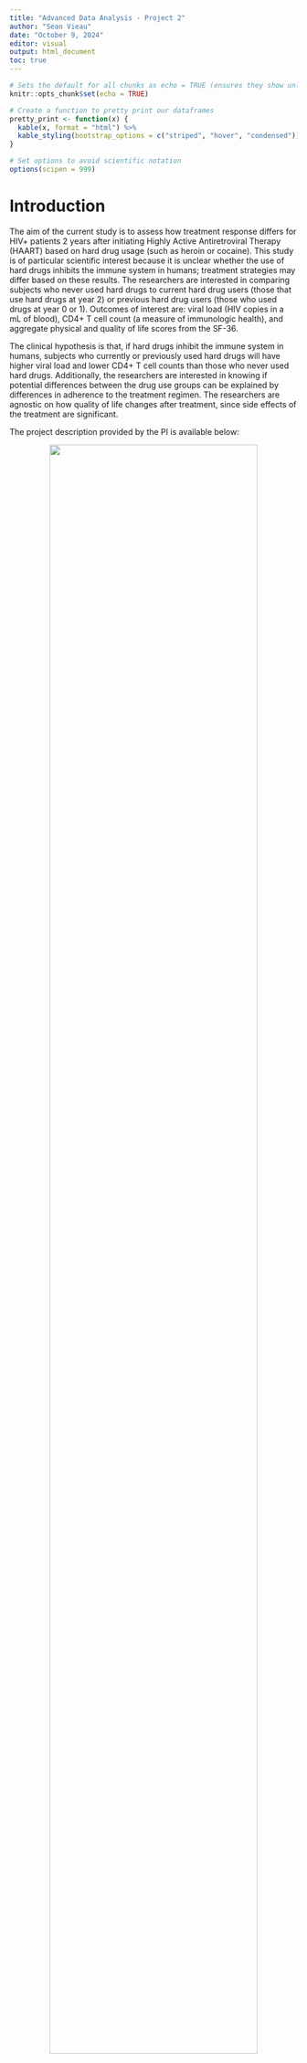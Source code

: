 ```yaml
---
title: "Advanced Data Analysis - Project 2"
author: "Sean Vieau"
date: "October 9, 2024"
editor: visual
output: html_document
toc: true
---
```


```r
# Sets the default for all chunks as echo = TRUE (ensures they show unless specified not to)
knitr::opts_chunk$set(echo = TRUE)

# Create a function to pretty print our dataframes
pretty_print <- function(x) {
  kable(x, format = "html") %>%
  kable_styling(bootstrap_options = c("striped", "hover", "condensed"))
}

# Set options to avoid scientific notation
options(scipen = 999)
```

# Introduction

The aim of the current study is to assess how treatment response differs for HIV+ patients 2 years after initiating Highly Active Antiretroviral Therapy (HAART) based on hard drug usage (such as heroin or cocaine). This study is of particular scientific interest because it is unclear whether the use of hard drugs inhibits the immune system in humans; treatment strategies may differ based on these results. The researchers are interested in comparing subjects who never used hard drugs to current hard drug users (those that use hard drugs at year 2) or previous hard drug users (those who used drugs at year 0 or 1). Outcomes of interest are: viral load (HIV copies in a mL of blood), CD4+ T cell count (a measure of immunologic health), and aggregate physical and quality of life scores from the SF-36.

The clinical hypothesis is that, if hard drugs inhibit the immune system in humans, subjects who currently or previously used hard drugs will have higher viral load and lower CD4+ T cell counts than those who never used hard drugs. Additionally, the researchers are interested in knowing if potential differences between the drug use groups can be explained by differences in adherence to the treatment regimen. The researchers are agnostic on how quality of life changes after treatment, since side effects of the treatment are significant.

The project description provided by the PI is available below:

::: {style="text-align: center;"}
<img src="/Project_2/Project_2_R/Media/Project2_description1.png" width="85%"/>
:::

# Method

**Study Design**

This is a secondary data analysis of the Multicenter AIDS Cohort Study, an ongoing prospective cohort study investigating the natural and treated disease progression of HIV-1 in bisexual men in 4 major cities in the U.S. Measurements for all variables were taken once per year over an 8-year time period; however, the current analysis is only concerned with treatment outcomes after 2 years of HAART. Data was received as a longform .csv file containing 33 columns along with a data dictionary. The main outcomes of interest are viral load, CD4+ T cell count, and aggregate physical and quality of life scores. Adherence to treatment regiment will be investigated as a potential confounder.

Potential covariates of interest include: marijuana usage since last visit and frequency of usage, income, BMI, high blood pressure, diabetes, liver disease stage 3 / 4, kidney disease, frailty related phenotype, total cholesterol, triglycerides, fasting LDL, dyslipidemia, depression score, smoking status, alcohol use since last visit, heroin or opiate use since last visit, intravenous drug use since last visit, race, education at baseline, age, if they took ART at the visit or if they have ever taken it before, and years since initiating ART.

# Data Preparation

First we load the necessary packages

```r
library(dplyr)
library(ggplot2)
library(tidyverse)
library(plotly) # Used for interactive plots
library(naniar) # Used to visualize missing data
library(kableExtra) # Used for pretty printing (kable_styling)
library(table1) # Used to make Table 1
library(tidyr) # Used for reshaping
library(bestNormalize) # Used in selecting best transformation for a variable
library(corrplot) # Used to make the correlation matrix
library(corrtable) # used to make the table for the correlation matrix
```

Then we import the data set.

```r
# Read in data
data <- read_csv("C:/Users/sviea/Documents/Portfolio/Project_2/Project_2_R/RawData/hiv_dataset.csv")
```

And take a look.

```r
# Examine data
glimpse(data)
```

Everything appears properly imported, however all our categorical variables are coded as doubles.

## Labeling Categorical Variables

Let's factor and label our categorical variables so they are appropriately represented (and not doubles, which will yield incorrect results in models)

```r
# Converting all appropriate variables from doubles to categorical variables

data$HASHV <- factor(data$HASHV,
                     levels = c(1, 2),
                     labels = c("No", "Yes"))

data$HASHF <- factor(data$HASHF,
                     levels = c(0, 1, 2, 3, 4),
                     labels = c("Never", "Daily", "Weekly", "Monthly", "Less Often"))

data$income <- factor(data$income,
                      levels = c(1, 2, 3, 4, 5, 6, 7, 9),
                      labels = c("Less than $10,000", "$10,000-$19,999", "$20,000-$29,999", "$30,000-$39,999", "$40,000-$49,999", "$50,000-$59,999", "$60,000 or more", "Do not wish to answer"))

data$HBP <- factor(data$HBP,
                   levels = c(1, 2, 3, 4, 9, -1),
                   labels = c("No", "Yes", "No, based on data trajectory", "Yes, based on data trajectory", "Insufficient data, may include reported treatment without diagnosis", "Improbable Value"))

data$DIAB <- factor(data$DIAB,
                    levels = c(1, 2, 3, 4, 9),
                    labels = c("No", "Yes", "No, based on data trajectory", "Yes, based on data trajectory", "Insufficient data"))
                      
data$LIV34 <- factor(data$LIV34,
                     levels = c(1, 2, 9),
                     labels = c("No", "Yes", "Insufficient Data"))

data$KID <- factor(data$KID,
                   levels = c(1, 2, 3, 4, 9),
                   labels = c("No", "Yes", "No, based on data trajectory", "Yes, based on data trajectory", "Insufficient data"))

data$FRP <- factor(data$FRP,
                   levels = c(1,2,9),
                   labels = c("No", "Yes", "Insufficient Data"))

data$FP <- factor(data$FP,
                  levels = c(1,2,9),
                  labels = c("No", "Yes", "Insufficient Data"))

data$DYSLIP <- factor(data$DYSLIP,
                      levels = c(1, 2, 3, 4, 9),
                      labels = c("No", "Yes", "No, based on data trajectory", "Yes, based on data trajectory", "Insufficient data"))

data$SMOKE <- factor(data$SMOKE,
                     levels = c(1, 2, 3),
                     labels = c("Never Smoked", "Former Smoker", "Current Smoker"))

data$DKGRP <- factor(data$DKGRP,
                     levels = c(0, 1, 2, 3),
                     labels = c("None", "1-3 drinks/week", "4-13 drinks/week", ">13 drinks/week"))

data$HEROPIATE <- factor(data$HEROPIATE,
                         levels = c(1, 2, -9),
                         labels = c("No", "Yes", "Not Specified"))

data$IDU <- factor(data$IDU,
                   levels = c(1, 2),
                   labels = c("No", "Yes"))

data$ADH <- factor(data$ADH,
                   levels = c(1, 2, 3, 4),
                   labels = c("100%", "95-99%", "75-94%", "<75%"))

data$RACE <- factor(data$RACE,
                    levels = c(1, 2, 3, 4, 5, 6, 7),
                    labels = c("White, non-Hispanic", "White, Hispanic", "Black, non-Hispanic ", "Black, Hispanic",  "American Indian or Alaskan Native", "Asian or Pacific Islander", "Other Hispanic"))

data$EDUCBAS <- factor(data$EDUCBAS,
                       levels = c(1, 2, 3, 4, 5, 6, 7),
                       labels = c("8th grade or less ", "9,10, or 11th grade", "12th grade", "At least one year college but no degree", "Four years college or got degree", "Some graduate work", "Post-graduate degree"))

data$hard_drugs <- factor(data$hard_drugs,
                          levels = c(0, 1),
                          labels = c("No", "Yes"))

# Create labels for variables to make the names of each variable more professional in outputs
label(data$newid) <- "ID"
label(data$AGG_MENT) <- "Aggregate Mental QOL Score"
label(data$AGG_PHYS) <- "Aggregate Physical QOL Score"
label(data$HASHF) <- "Hash/Marijuana Use Since Last Visit"
label(data$HASHV) <- "Frequency of Hash/Marijuana Use"
label(data$income) <- "Income"
label(data$HBP) <- "High Blood Pressure"
label(data$DIAB) <- "Diabetes"
label(data$LIV34) <- "Liver Disease Stage 3/4"
label(data$KID) <-"Kidney Disease"
label(data$FRP) <- "Frailty Related Phenotype"
label(data$FP) <- "Fraily Phenotype"
label(data$BMI) <- "BMI"
label(data$TCHOL) <- "Total Cholesterol"
label(data$TRIG) <- "Triglycerides"
label(data$LDL) <- "LDL"
label(data$DYSLIP) < "Dyslipidemia"
label(data$SMOKE) < "Smoking Status"
label(data$CESD) <- "CESD Depression Score"
label(data$SMOKE) < "Smoking Status"
label(data$DKGRP) <- "Drinking Group"
label(data$HEROPIATE) <- "Heroin or Opiate Use Since Last Visit"
label(data$IDU) <- "Intravenous Drug Usage Since Last Visit"
label(data$LEU3N) <- "CD4+ T Cell Count"
label(data$VLOAD) <- "Viral Load"
label(data$ADH) <- "Adherence to Treatment Regimen"
label(data$RACE) <- "Race"
label(data$EDUCBAS) <- "Education at Baseline"
label(data$hivpos) <- "HIV Serostatus"
label(data$age) <- "Age"
label(data$ART) <- "Antiretroviral Therapy"
label(data$years) <- "Year of Visit"
label(data$hard_drugs) <- "Hard Drug Usage"
```

Let's take another look to check that those variables are no longer doubles.

```r
# Examine data
glimpse(data)
```

Looks good.

## Filtering Data Set

Now let's take a look at the header to get a good feeling for our data.

```r
# Pretty print data header
pretty_print(head(data))
```

Hmm, we have 8 years worth of data points, but the experimenters are only interested in the first 2 years.

Out of curiosity, let's look at how many participants they had each year.

```r
# Visualize patient drop off over 8 years of study
barplot(table(data$years))

# Check number of patients in each year
pretty_print(table(data$years))
```

This is interesting, we don't seem to have as drastic a drop off as I expected. The researchers managed to retain all participants for the first 2 years, and 50% by the end of the 8-year study.

Let's filter to only include values from the first 2 years, as this is the timeframe the researchers are interested in.

```r
# Filter long form data set to be include only first 2 years
data_2 <- data[data$years <= 2,]

# Check how many visits we have in the filtered data set.
dim(data_2)
```

We went from 3632 visits in the 8 year data set to 1650 in the 2 year filtered data set.

```r
# Double check if any patients dropped out within the first 2 years
any(is.na(data_2$years))
```

Luckily, no patients dropped out within the first 2 years of the study!

## Transpose to Wideform

We can also see that the provided data set is in longform. Let's convert that to wideform.

```r
# Create new wideform data set for first 2 years of study              
data_wide_2 <- pivot_wider(data_2, id_cols = newid, names_from = years, values_from = -c(newid, years))
```

And take a look at the header to check that was done correctly.

```r
# Pretty print header of wideform data
pretty_print(head(data_wide_2))
```

Good. now we have a long and wide form of the data set for the first two years of the study.

Finally, let's just clean that wide data set up a bit to drop repeat measures of variables that are constant over time (race, education at baseline, HIV serostatus, everART)

```r
# Clean up the wide data set a bit by deleting multiple observations across time for constant variables such as race
data_wide_2 <- data_wide_2 %>% select(-RACE_1, -RACE_2, -EDUCBAS_1, -EDUCBAS_2, -hivpos_1, - hivpos_2, -everART_1, -everART_2)
```

Now that our data sets are adequately prepared, we can move on to performing our data checks to ensure fidelity of the data set.

# Missingness

First we begin by examining missingness in our data set

```r
# Check missingness for long form data
gg_miss_var(data_2)
```

This shows that we are missing the most values for `LDL`, `TRIG`, `ADH`, `TCHOL`, and `income`.

A closer examination reveals...

```r
# Visualize missing values for longform data
vis_miss(data_2)
```

53% of `LDL`, 53% of `TRIG`, 33% of `ADH`, 32% of `TCHOL`, and 24% of `income` values are missing.

`LDL` and`TRIG` have egregious amounts of missing data (\> 50%). `TCHOL` and `income` are in a range where we may be able to save them with MI or a linear mixed model that allows for missing data. We will have to see.

`ADH` is missing 33% of values. That could be problematic as that's a key variable the researchers are interested in.

But there's an odd, systematic pattern there... what if we look at the wide form of the data?

```r
# Visualize missing values for wideform data
vis_miss(data_wide_2)
```

Ah, 1/3 of the values for `ADH` are missing because there are 3 time points and you can't have baseline adherence to a protocol you just started (i.e. `ADH_0`).

There's a small blip there that looks like someone DOES have a value for `ADH_0`, I wonder what that's about...

```r
# For some reason participant 426 has an adherence of 1 at baseline
adh_at_baseline <- data_wide_2 %>%
  filter(ADH_0 == "100%") %>% 
  select(newid, ADH_0)

# Pretty print
pretty_print(adh_at_baseline)

```

Apparently if you're participant 426, you can have 100% adherence to a protocol you've just started (clearly a typo).

Conclusion is we can still use `ADH` as a variable! We just have to use adherence at years 1 or 2.

# Data Cleaning

We just examined missingness as a preliminary check. However there is more work to be done.

The dataset we received has variables that were coded inconsistently. For instance, some variables are coded so that missing values are represented by a blank, and some variables (like `CESD`) are coded so that missing values are represented by -1. In other cases, such as with `BMI`, improbable values are coded as 999.

We can see this if we examine the mins and maxes for each numerical variable.

```r
# Code from ChatGPT
# This function summarizes the mins and maxes of numeric variables
summarize_column <- function(column) {
  if (is.numeric(column)) {
    return(data.frame(
      Type = "Numeric",
      Min = min(column, na.rm = TRUE),
      Max = max(column, na.rm = TRUE)
    ))
  }
}

# Apply the function to each column and bind the results into a single data frame
summary_df <- map_dfr(data_2, summarize_column, .id = "Column") %>%
  mutate(across(everything(), ~ format(., scientific = FALSE))) # Eliminates scientific notation

# Pretty print the mins and maxes of longform data_2
pretty_print(summary_df)
```

In effect, our data is not correctly showing all missing values. Let's clean all that up, variable by variable.

### Cleaning Dependent Variables {#Clean_DVs}

First we will begin by examining and cleaning our 4 primary outcomes of interest.

The first two are laboratory measures.

-   [Viral load (VLOAD):]{.underline} The number of HIV copies in a mL of blood
-   [CD4+ T cell count (LEU3N):]{.underline} A measure of immunologic health.

In untreated HIV infection, viral load increases over time and CD4+ T cell counts decline as the immune system is attacked by the virus. Once treatment is initiated, we expect viral load to decrease rapidly and CD4 counts to recover.

Our last two measures are quality of life measures from the [SF-36](https://www.rand.org/health-care/surveys_tools/mos/36-item-short-form.html).

-   [Aggregate physical quality of life score (AGG_PHYS)]{.underline}

-   [Aggregate mental quality of life score (AGG_MENT)]{.underline}

These scores range from 0 to 100, with higher scores indicating better quality of life. The researchers are not sure what happens to quality of life after initiating treatment. While in theory subjects’ improving health should result in increased quality of life, the side effects of these treatments are significant. If subjects experience declines in quality of life after initiating treatment, we would be concerned that they would stop treatment.

:::::: panel-tabset
## Viral Load

Standardized viral load

-   0 = 0 copies/ml

-   999,999,999 = 999,999,999 copies/ml

-   Blank = Missing

Our min max function earlier showed the max VLOAD was 190695039.60. I wonder if this is real or a data error?

```r
# Set up the plotting area: 1 row, 2 columns
par(mfrow = c(1, 2))

# create histogram of viral load
hist(data_2$VLOAD)

# Create qqplots of viral load
qqnorm(data_2$VLOAD)
qqline(data_2$VLOAD)
```

Yeah, looks like there are about 3 data points throwing off our qqplot from being normal.

Let's investigate.

```r
# Sort data set by descending viral load
sorted_data <- data_2[order(-data_2$VLOAD),] %>%
  select(newid, VLOAD, years)

# Pretty print resulting table
pretty_print(head(sorted_data))
```

So the highest VLOAD value is 75x the 5th highest, and the 4th highest is 2x 5th highest. All these values are from different patients at the baseline.

Based on the data dictionary provided, these values fall below the specified range of 999,999,999 copies/ml. That the PI's specified this range could mean these are real data points. Maybe immediately after when someone is first exposed to HIV the viral load is incredibly high, and these 4 or so patients fell in that time period?

I will first check if removing them makes our data normally distributed.

We will then add them back into the data set and keep them in mind. Checking with the jackknife residuals after we run our model will tell us if they are high leverage points.

```r
# Create boxplot to assess for outliers
outlier_vload <- boxplot(data_2$VLOAD, main = "Boxplot for VLOAD")$out
text(x = rep(1.2, length(outlier_vload)),
     y = outlier_vload, labels = outlier_vload, col = 'red', cex = 0.8)
```

Indeed the boxplot shows these values really mess with our data.

These top 4 patients based on VLOAD are 224, 78, 437, and 196. Patient 196 has double the VLOAD of the next highest person, which means this could be an outlier or real data, but let's remove them just to see.

```r
# Set up the plotting area: 1 row, 2 columns
par(mfrow = c(1, 2))

# Remove 4 highest viral load visits
data_vload_removed <- data
data_vload_removed$VLOAD[data_vload_removed$newid %in% c(224, 78, 437, 196)] <- NA

# Create plots to assess for normality
hist(data_vload_removed$VLOAD)
qqnorm(data_vload_removed$VLOAD)
```

Oh, that makes more sense. Those might not have been outliers, we just need to log transform viral load. Right, viral load is often used as a real world example of a biological measurement that is logarithmic...

Let's do that log transform, and just pretend we remembered that from the start.

```r
# Log transform viral load in the long form data set
data_2$VLOAD_log <- log(data_2$VLOAD)

# Set up the plotting area: 1 row, 2 columns
par(mfrow = c(1, 2))

# Create a histogram of log transformed viral load
hist(data_2$VLOAD_log)

# Create qqplot of log transformed viral load
qqnorm(data_2$VLOAD_log)
qqline(data_2$VLOAD_log)

# Create boxplot of log transformed viral load to assess for potential outliers
outlier_vload <- boxplot(data_2$VLOAD_log, main = "Boxplot for VLOAD")
```

That looks much better!

I'd say that's roughly normally distributed, maybe a bit right tailed but likely still acceptable.

Looks like this took care of those values that were showing up as outliers before, and we have no outliers for this variable.

`VLOAD` has now been cleaned!

[Top of Tabset](#Clean_DVs)

## CD4+ T Cell Count

A measure of immunologic health.

Number of CD4 positive cells (helpers)

-   0 - 9999 cells
-   Blank = Missing

```r
# Set up the plotting area: 1 row, 2 columns
par(mfrow = c(1, 2))

# Create histogram of CD4 T Cells
hist(data_2$LEU3N, breaks = 24)

# Create qqplot of CD4 T Cells
qqnorm(data_2$LEU3N)
qqline(data_2$LEU3N)

# Sort data set by descending CD4 T Cell
sorted_data <- data_2[order(-data_2$LEU3N),] %>%
  select(newid, LEU3N, years)

# Pretty print resulting table
pretty_print(head(sorted_data))
```

These values all look believable and like there was no errors during data collection or entering. It is unclear whether this variable is right tailed because of outliers, or if it needs to be transformed.

Let's look at potential outliers.

```r
# Create boxplot of CD4 T cell count to assess for outliers
outlier_leu3n <- boxplot(data_2$LEU3N, main = "Boxplot for Leu3n")$out
text(x = rep(1.2, length(outlier_leu3n)),
     y = outlier_leu3n, labels = outlier_leu3n, col = 'red', cex = 0.8)
```

Yeah, the boxplot is showing a lot of outliers.

Let's try a log transform.

```r
# Log transform CD4 T Cell count
data_2$LEU3N_log <- log(data_2$LEU3N)

# Set up the plotting area: 1 row, 2 columns
par(mfrow = c(1, 2))

# Create histogram of log transformed CD4 T cell count
hist(data_2$LEU3N_log)

# Create qqplot of log transformed CD4 T cell count
qqnorm(data_2$LEU3N_log)
qqline(data_2$LEU3N_log)
```

That... didn't work. Maybe let's try standardization.

```R
# Perform a standardization transformation of CD4 T Cell Count
data_2$LEU3N_standard <- scale(data_2$LEU3N)

# Set up the plotting area: 1 row, 2 columns
par(mfrow = c(1, 2))

# Create histogram of standardized CD4 T Cell count
hist(data_2$LEU3N_standard)

# Create qqplot of standardized CD4 T Cell count.
qqnorm(data_2$LEU3N_standard)
qqline(data_2$LEU3N_standard)
```

Hmm, that didn't do the trick.

At this point I asked my professor in passing and he recommended the bestNormalize package (which he happened to write) to help in selecting the best transformation for a variable.

Let's take a shot at it.

```r
# Use bestNormalize R package to select the best transformation for CD4 T Cell count
BNObject <- bestNormalize(data_2$LEU3N)
BNObject
```

The bestNormalize function selects the best transformation according to the Pearson P statistic (divided by its degrees of freedom), as calculated by the nortest package. There are a variety of normality tests out there, but the benefit of the Pearson P / df is that it is a relatively interpretable goodness of fit test, and the ratio P / df can be compared between transformations as an absolute measure of the departure from normality (if the data follows close to a normal distribution, this ratio will be close to 1).

Here we can see that orderNorm (1.14), Yeo-Johnson (1.26), and Box-Cox (1.26) all perform relatively similar to each other. Let's see what those plots look like if I do those transformations.

```r
# Peform ordernNorm transformation of CD4 T Cell count
data_2$LEU3N_orderNorm <- orderNorm(data_2$LEU3N)$x.t

# Peform Box-Cox transformation of CD4 T Cell count
data_2$LEU3N_boxcox <- boxcox(data_2$LEU3N)$x.t

# Peform Yeo-Johnson transformation of CD4 T Cell count
data_2$LEU3N_yeojohnson <- yeojohnson(data_2$LEU3N)$x.t

# Plot all histograms using MASS
par(mfrow = c(3,1))
MASS::truehist(data_2$LEU3N_orderNorm, main = "OrderNorm transformation", nbins = 24)
MASS::truehist(data_2$LEU3N_boxcox, main = "Box Cox transformation", nbins = 24)
MASS::truehist(data_2$LEU3N_yeojohnson, main = "Yeo-Johnson transformation", nbins = 24)
```

```r
# This function visualizes the estimated normality statistics obtained for each fold and repeat of cross-validation via boxplots. It allows you to compare transformation methods
boxplot(log10(BNObject$oos_preds), yaxt = 'n')
axis(2, at=log10(c(.1,.5, 1, 2, 5, 10)), labels=c(.1,.5, 1, 2, 5, 10))
```

I will select Box-Cox as those two names are more familiar to me so I trust it more per the availability heuristic (and because orderNorm looks TOO good to be true).

More information on Box-Cox Transformation [here](https://www.statisticshowto.com/probability-and-statistics/normal-distributions/box-cox-transformation/)

::: callout-note
## Note: [Later in the document](#Variable_Creation) we see that the distribution of the change score for each outcome variable is normally distributed, and thus absolves us of the need to perform any transformations besides log transforming `VLOAD`.
:::

[Top of Tabset](#Clean_DVs)

## Aggregate Mental QOL Score

The values for `AGG_MENT` in our data set range from 7.229315 to 73.31224, which is believable and leads us to conclude there were no data entry errors here.

Let's examine normality.

```r
# Set up the plotting area: 1 row, 2 columns
par(mfrow = c(1, 2))

# Create a histogram for aggregate mental QOL score
hist(data_2$AGG_MENT)

# Create qqplot for aggregate mental QOL score
qqnorm(data_2$AGG_MENT)
qqline(data_2$AGG_MENT)

# Sort by descending to examine highest values
sorted_data_2 <- data_2[order(data_2$AGG_MENT),] %>%
  select(newid, AGG_MENT, years)

# Pretty print resulting table
pretty_print(head(sorted_data_2))

# Create boxplot of aggregate mental QOL to assess for outliers
outlier_AGG_MENT <- boxplot(data_2$AGG_MENT, main = "Boxplot for Aggregate Mental QOL")$out
text(x = rep(1.2, length(outlier_AGG_MENT)),
     y = outlier_AGG_MENT, labels = outlier_AGG_MENT, col = 'red', cex = 0.8)
```

It appears that `AGG_MENT` only has 2 potential outliers, and is also not normally distributed, it is left-tailed. Let's address that.

```r
# Use bestNormalize function to test which transformation performs the best
BNobject <- bestNormalize(data_2$AGG_MENT)
BNobject
```

The orderNorm transformation beats out the other transformations by a mile. Let's perform that.

```r
# Perform orderNorm transformation of aggregate mental QOL score
data_2$AGG_MENT_orderNorm <- orderNorm(data_2$AGG_MENT)$x.t
MASS::truehist(data_2$AGG_MENT_orderNorm, main = "OrderNorm transformation", nbins = 24)
```

That appears to be what we have to do but I have some misgivings with orderNorm transforming everything...

::: callout-note
## Note: [Later in the document](#Variable_Creation) we see that the distribution of the change score for each outcome variable is normally distributed, and thus absolves us of the need to perform any transformations besides log transforming `VLOAD`.
:::

[Top of Tabset](#Clean_DVs)

## Aggregate Physical QOL Score

AGG_PHYS has a min of 9.12 and a max of 73.57. These are within the specified range of 0 - 100, and it appears there were no data error entries.

```r
# Set up the plotting area: 1 row, 2 columns
par(mfrow = c(1, 2))

# Creat histogram of aggregate physical QOL score
hist(data_2$AGG_PHYS)

# Create qqplots of aggregate physical QOL score
qqnorm(data_2$AGG_PHYS)
qqline(data_2$AGG_PHYS)
```

`AGG_PHYS` is not normally distributed, it is left-tailed.

Let's test which type of transformation might suit it.

```r
# Use bestNormalize function to test which transformation performs the best
BNobject <- bestNormalize(data_2$AGG_PHYS)
BNobject
```

Again orderNorm performs the best.

```r
# Perform orderNorm transformation of aggregate mental QOL score
data_2$AGG_PHYS_orderNorm <- orderNorm(data_2$AGG_PHYS)$x.t
MASS::truehist(data_2$AGG_PHYS_orderNorm, main = "OrderNorm transformation", nbins = 24)
```

OrderNorm transforming all our DVs might make interpration difficult...

::: callout-note
## Note: [Later in the document](#Variable_Creation) we see that the distribution of the change score for each outcome variable is normally distributed, and thus absolves us of the need to perform any transformations besides log transforming `VLOAD`.
:::

[Top of Tabset](#Clean_DVs)
::::::

### Cleaning Covariates {#Clean_IVs}

Now let's perform data quality checks on our covariates.

::: panel-tabset
## Hash Use

Hash/marijuana use since last visit

-   1 = no
-   2 = yes
-   blank = missing

```r
# Create a barplot for hash use
barplot(table(data_2$HASHV))
```

Missing data is correctly handled for this variable.

We have more visits where participants used hash since the last visit than visits where participants did not use hash.

<a href="#Clean_IVs">Back to top of tabset</a>

## Hash Frequency

Frequency hash/marijuana was used since last visit.

-   0 = Never
-   1 = Daily
-   2 = Weekly
-   3 = Monthly
-   4 = Less Often
-   Blank = Missing

```r
# Create barplot for hash frequency
barplot(table(data_2$HASHF))
```

This variable is coded correctly. Most participants answered they have never used Hash.

<a href="#Clean_IVs">Back to top of tabset</a>

## Income

Income

-   1 = Less than \$10,000
-   2 = \$10,000 - \$19,999
-   3 = \$20,000 - \$29,999
-   4 = \$30,000 - \$39,999
-   5 = \$40,000 - \$49,999
-   6 = \$50,000 - \$59,999
-   7 = \$60,000 or more
-   9 = Do not wish to answer

The min and max for income are 1 - 9, which matches that data dictionary.

```r
# Create barplot for income
barplot(table(data_2$income))

# Get values for each income level
pretty_print(table(data_2$income))
```

We have to convert those values of 'Do not wish to answer' to be NA.

```r
# Converting scores of 9 (do not wish to answer) to be NA
data_2$income[data_2$income == "Do not wish to answer"] <- NA

# Drop empty levels
data_2$income <- droplevels(data_2$income) 

# Create a barplot of income with cleaned values
barplot(table(data_2$income))
```

Looks good, we just converted 38 participants from do not wish to answer, to count as missing.

<a href="#Clean_IVs">Back to top of tabset</a>

## BMI

Body Mass Index

We have a min of -1 and a max of 1000.

-   -1: Improbable values

-   999: Insufficient data (why it shows up with decimals and is not exactly 999, who knows).

```r
# Create histogram of BMI
hist(data_2$BMI)
```

Let's convert those values of -1 and \>= 998 into missing values.

```r
# Convert missing and improbably values to NA
data_2$BMI[data_2$BMI < 0 | data_2$BMI >= 998] <- NA
```

And check out the histogram again and the qqplot.

```r
# Set up the plotting area: 1 row, 2 columns
par(mfrow = c(1, 2))

# Create histogram of BMI
hist(data_2$BMI, breaks = 20)

# Create qqplot of BMI
qqnorm(data_2$BMI)
qqline(data_2$BMI)

summarize_column(data_2$BMI)
```

Looks better. Now we have a BMI range of 15.94 - 52.83.

The histogram and qqplots show BMI is slightly right skewed, with more morbidly obese patients than underweight. Is this close enough to normal to ignore, if we take out outliers?

The patient with a BMI of 52.83 may be an outlier based on the qqplot.

```r
# Investigating highest BMI value to see if its an outlier
highest_bmi <- data[data$newid == 206,]

# Plot BMI for each year for this patient
plot(highest_bmi$years, highest_bmi$BMI)
```

Interestingly, participant 206 got heavier over the first year, then dropped weight in the proceeding years. Either that or that second year entry point was an error and was meant to be 42.83

```r
# Set up the plotting area: 1 row, 2 columns
par(mfrow = c(1, 2))

# Testing to see if these plots look normal after taking the participant with BMI of 52.83 out
data_2$BMI[data_2$newid == 206 & data_2$years == 1] <- NA
hist(data_2$BMI, breaks = 20)
qqnorm(data_2$BMI)
qqline(data_2$BMI)
 
# Add back in that value we removed
data_2$BMI[data_2$newid == 206 & data_2$years == 1] <- 52.832
```

After removing that highest BMI value, the histogram is still right tailed.

What do the boxplots look like?

```r
outlier_bmi <- boxplot(data_2$BMI, main = "Boxplot for BMI")$out
text(x = rep(1.2, length(outlier_bmi)),
     y = outlier_bmi, labels = outlier_bmi, col = 'red', cex = 0.8)
```

That's a lot of potential outliers for BMI. If we really want to use this variable we may have to remove these values to keep BMI normally distributed.

```r
# Run simple correlation matrix to see if BMI correlated with any outcomes of interest

# Correlation between VMI and VLOAD log
cor_test_result <- cor.test(data_2$BMI, data_2$VLOAD_log)
cor_test_result

# Correlation between BMI and CD4+ T Cell count boxcox
cor_test_result <- cor.test(data_2$BMI, data_2$LEU3N_boxcox)
cor_test_result


# Correlation between BMI and mental QOL 
cor_test_result <- cor.test(data_2$BMI, data_2$AGG_MENT)
cor_test_result

# Correlation between BMI and physical QOL.
cor_test_result <- cor.test(data_2$BMI, data_2$AGG_PHYS)
cor_test_result
```

BMI is correlated with all our outcome variables, so we should make sure it's cleaned.

It looks like we have a lot of outliers for BMI we can clean out from our data set to make sure it has a normal distribution.

```r
# Compute mean and sd values for BMI
mean_value <- mean(data_2$BMI, na.rm = TRUE)
sd_value <- sd(data_2$BMI, na.rm = TRUE)

# Use plotly to label outliers
fig <- plot_ly(data = data_2, type = 'box') 
fig <- fig %>% add_boxplot(y = ~BMI, name = "Suspected Outlier", 
                           boxpoints = 'suspectedoutliers',
                           marker = list(color = 'rgb(8,81,156)',
                                         outliercolor = 'rgba(219, 64, 82, 0.6)',
                                         line = list(outliercolor = 'rgba(219, 64, 82, 1.0)',
                                                     outlierwidth = 2)),
                           line = list(color = 'rgb(8,81,156)'),
                           text = ~paste("ID:", newid),
                           hoverinfo = "text")
fig

# Identify outliers
data_2$BMI_outlier <- (abs(data_2$BMI - mean_value) > 3* sd_value)

# See how many outliers we have
filtered_data <- data_2 %>%
  select(newid, BMI, BMI_outlier) %>%
  filter(BMI_outlier == "TRUE")
dim(filtered_data)

# Pretty Print
pretty_print(head(filtered_data))

```

We have 22 patients that had a BMI +- 3 SD from the mean. Let's clear them from the data set.

```r
# Filter our values greater than 3SD from the mean.
data_2$BMI[(abs(data_2$BMI - mean_value) > 3* sd_value)] <- NA

# Set up the plotting area: 1 row, 2 columns
par(mfrow = c(1, 2))

# Create histogram of BMI now that we have removed outleirs
hist(data_2$BMI)

# Create qqplot of BMI now that we have removed outliers
qqnorm(data_2$BMI)
qqline(data_2$BMI)

# Plot outliers one more time
fig <- plot_ly(data = data_2, type = 'box') 
fig <- fig %>% add_boxplot(y = ~BMI, name = "Suspected Outlier", 
                           boxpoints = 'suspectedoutliers',
                           marker = list(color = 'rgb(8,81,156)',
                                         outliercolor = 'rgba(219, 64, 82, 0.6)',
                                         line = list(outliercolor = 'rgba(219, 64, 82, 1.0)',
                                                     outlierwidth = 2)),
                           line = list(color = 'rgb(8,81,156)'),
                           text = ~paste("ID:", newid),
                           hoverinfo = "text")
fig

```

Those all look a lot better! We can now conclude that `BMI` is normally distributed and can be used as a covariate in our models.

<a href="#Clean_IVs">Back to top of tabset</a>

## High Blood Pressure

High Blood Pressure (SBP \>= 140 or DBP \>= 90 or (diagnosed with hypertension and use of medication)

-   1 = No
-   2 = Yes
-   3 = No, based on data trajectory
-   4 = Yes, based on data trajectory
-   9 = Insufficient data, may include reported treatment without diagnosis
-   -1 = improbable value

We will have to exclude values of 9 or -1.

```r
# Create barplot of high blood pressure
barplot(table(data_2$HBP))
```

```r
# Get values for high blood pressure category
pretty_print(table(data_2$HBP))
```

There are 137 participants with insufficient data. Let's purge them from the data set.

```r
# Convert values of insufficient data to NA for high blood pressure
data_2$HBP[data_2$HBP == "Insufficient data, may include reported treatment without diagnosis"] <- NA

# Drop empty levels
data_2$HBP <- droplevels(data_2$HBP) 

# Create barplot of high blood pressure 
barplot(table(data_2$HBP))

# Pretty print table
pretty_print(table(data_2$HBP))
```

Looks better.

Only 34 visits where participants had no based on trajectory, and 4 that had yes based on trajectory.

We will have to decide to either exclude these or merge them into the no or yes groups, respectively. We can do that after we run our correlations to see if there's any relationship here worth pursuing.

<a href="#Clean_IVs">Back to top of tabset</a>

## Diabetes

Diabetes (GLUC 2 \>= 126 or (diagnosed with diabetes and use of medication))

-   1 = No
-   2 = Yes
-   3 = No, based on data trajectory
-   4 = Yes, based on data trajectory
-   9 = Insufficient data

```r
# Create barplot of diabetes
barplot(table(data_2$DIAB))

# Pretty print table
pretty_print(table(data_2$DIAB))
```

There are 881 visits with patient who had insuffiicent data to make a diabetes diagnosis!

Let's change those values to NA.

```r
# Convert values of insufficient data to NA for diabetes
data_2$DIAB[data_2$DIAB == "Insufficient data"] <- NA

# Drop empty levels
data_2$DIAB <- droplevels(data_2$DIAB)

# Create a barplot for diabetes
barplot(table(data_2$DIAB))

# Pretty print table
pretty_print(table(data_2$DIAB))

```

Great, `HBP` is now cleaned.

Notably, there were no visits with a yes, based on trajectory.

<a href="#Clean_IVs">Back to top of tabset</a>

## Liver Disease

Liver disease stage 3/4 (SGPT or SGOP \> 150), preliminary algorithm

-   1 = No
-   2 = Yes
-   9 = Insufficient data

```r
# Create barplot of liver disease stage
barplot(table(data_2$LIV34))

# Pretty print table
pretty_print(table(data_2$LIV34))
```

There are 507 patients with insufficient data for a liver disease diagnosis.

Let's convert those values to NA to reflect this.

```r
# Convert values of insufficient data to NA for liver disease stage
data_2$LIV34[data_2$LIV34 == "Insufficient Data"] <- NA

# Drop empty levels
data_2$LIV34 <- droplevels(data_2$LIV34)

# Create barplot of cleaned liver stage disease
barplot(table(data_2$LIV34))

# Pretty print table
pretty_print(table(data_2$LIV34))
```

Looks good, `LIV34` is now cleaned!

<a href="#Clean_IVs">Back to top of tabset</a>

## Kidney Disease

Kidney disease (EGFR \< 60 or UPRCR \>= 200)

-   1 = No

-   2 = Yes

-   3 = No, based on data trajectory

-   4 = Yes, based on data trajectory

-   \- 9 = Insufficient data

```r
# Create barplots of kidney disease
barplot(table(data_2$KID))

# Pretty print table
pretty_print(table(data_2$KID))
```

There are 1068 visits where there was insufficient data for a diagnosis.

Let's convert those to NA values.

```r
# Convert values of insufficient data to NA for kidney disease
data_2$KID[data_2$KID == "Insufficient data"] <- NA

# Drop empty levels
data_2$KID <- droplevels(data_2$KID)

# Create barplot of kidney disease
barplot(table(data_2$KID))
```

Looks good, `KID` is now cleaned!

<a href="#Clean_IVs">Back to top of tabset</a>

## Frailty Related Phenotype

Frailty Related Phenotype (3 out of 4 conditions = YES; WTLOS, PHDWA, HLTWB, HLTVA

-   1 = No
-   2 = Yes
-   9 = Insufficient data

```r
# Create barplot of frailty related phenotype
barplot(table(data_2$FRP))

# Pretty print table
pretty_print(table(data_2$FRP))
```

Only 3 patients with insufficient data.

Let's convert them to NA.

```r
# Convert values of insufficient data to NA for frailty related phenotype
data_2$FRP[data_2$FRP == "Insufficient Data"] <- NA

# Drop empty levels
data_2$FRP <- droplevels(data_2$FRP)

# Create barplot of frailty related phenotype
barplot(table(data_2$FRP))
```

Looks good, `FRP` is now cleaned.

<a href="#Clean_IVs">Back to top of tabset</a>

## Frailty Phenotype

Frailty Phenotype (3 out of 5 conditions = YES: WTLOS, PHWDA, HLTVA, SLOW, WEAK)

-   1 = No
-   2 = Yes
-   9 = Insufficient Data

```r
# Create barplot of frailty phenotype
barplot(table(data_2$FP))

# Pretty print table
pretty_print(table(data_2$FP))
```

357 visits with insufficient data. Let's convert to NA.

```r
# Convert values of insufficient data to NA for frailty phenotype
data_2$FP[data_2$FP == "Insufficient Data"] <- NA

# Drop empty levels
data_2$FP <- droplevels(data_2$FP)

# Create barplot of frailty phenotype
barplot(table(data_2$FP))
```

Looks good, `FP` is now cleaned!

<a href="#Clean_IVs">Back to top of tabset</a>

## Total Cholesterol

Total cholesterol mg/dL

```r
# Set up the plotting area: 1 row, 2 columns
par(mfrow = c(1, 2))

# Create histogram for total cholesterol
hist(data_2$TCHOL)

# Create qqplot for total cholesterol
qqnorm(data_2$TCHOL)
qqline(data_2$TCHOL)
```

The histogram and qq plot show what may be outliers for total cholesterol at the higher range. How many values are potential outliers?

```r
# Create boxplot to assess for outliers for total cholesterol
outlier_tchol <- boxplot(data_2$TCHOL, main = "Boxplot for Total Cholesterol")$out
text(x = rep(1.2, length(outlier_tchol)),
     y = outlier_tchol, labels = outlier_tchol, col = 'red', cex = 0.8)

# Sort by descending total cholesterol
sorted_data <- data_2[order(-data_2$TCHOL),] %>%
  select(newid, TCHOL, years)

# Pretty print table
pretty_print(head(sorted_data))
```

The highest cholesterol value is \~2x higher than the next highest value. Let's see what happens if we remove it.

```r
# Delete highest total cholesterol value
data_2$TCHOL[data_2$TCHOL == 613] <- NA 

# Set up the plotting area: 1 row, 2 columns
par(mfrow = c(1, 2))

# Create histogram of total cholesterol
hist(data_2$TCHOL)

# Create qqplot of total cholesterol
qqnorm(data_2$TCHOL)
qqline(data_2$TCHOL)
```

Looks better but still slightly right skewed. This variable had \~30% missing values, so we may end up not using it.

<a href="#Clean_IVs">Back to top of tabset</a>

## Triglycerides

Triglycerides, mg/dL

```r
# Set up the plotting area: 1 row, 2 columns
par(mfrow = c(1, 2))

# Create histogram of triglycerides
hist(data_2$TRIG)

# Create qqplot of triglycerides
qqnorm(data_2$TRIG)
qqline(data_2$TRIG)
```

VERY skewed! Based on the qqplots, it looks like we would have to perform a log transform on `TRIG` if we wanted to use it. However we have nearly 50% missing values for this variable, so we should drop it as a covariate.

<a href="#Clean_IVs">Back to top of tabset</a>

## Low Density Lipoprotein

Low Density Lipoprotein (fasting) mg/dL

```r
# Create a histogram for LDL
hist(data_2$LDL)
```

Looks like we may have an erroneous value at the highest range there.

```r
# Sort by descending total cholesterol
sorted_data <- data_2[order(-data_2$LDL),] %>%
  select(newid, LDL, years)

# Pretty print table
pretty_print(head(sorted_data))
```

Patients 19 and 413 have the same value of 704 at baseline. Clearly an error with the measurement process.

`LDL` has close to 50% missing values and we will not be using it in our model, so I will move on. But good to know we can't just blindly trust all the values to be correct!

<a href="#Clean_IVs">Back to top of tabset</a>

## Dyslipidemia

Dyslipidemia at visit. fasting TC \>=200 mg/dl or \>=130 mg/dl or HDL \< 40 mg/dl or triglycerides \>=150 mg/dl or use of lipid lowering medications (HICHOLRX) with self report or clinical diagnosis in the past.

-   1 = No
-   2 = Yes
-   3 = No, based on data trajectory
-   4 = Yes from data trajectory
-   9 = Insufficient data

```r
# Create barplot of dyslipidemia
barplot(table(data_2$DYSLIP))

# Pretty print table
pretty_print(table(data_2$DYSLIP))
```

There are 718 visits with insufficient data for a dyslipidemia diagnosis.

Let's convert those to NAs to reflect this.

```r
# Convert values of insufficient data to NA for dyslipidemia
data_2$DYSLIP[data_2$DYSLIP == "Insufficient data"] <- NA

# Drop empty levels
data_2$DYSLIP <- droplevels(data_2$DYSLIP)

# Create barplot of dyslipidemia
barplot(table(data_2$DYSLIP))
```

Looks good, `DYSLIP` is now cleaned!

<a href="#Clean_IVs">Back to top of tabset</a>

## Depression

Center for Epidemiological Studies Depression Scale ( \>= 16 is depressed).

-   0 - 60

-   -1 = missing

```r
# Create histogram for depression score
hist(data_2$CESD)
```

Let's correctly reflect those -1's as NA's

```r
# Remove depression scores that were coded as missing
data_2$CESD[data_2$CESD == -1] <- NA

# Set up the plotting area: 1 row, 2 columns
par(mfrow = c(1, 2))

# Create histogram of depression score
hist(data_2$CESD)

# Create qqplot for depression score
qqnorm(data_2$CESD)
qqline(data_2$CESD)
```

Looks good. `CESD` is now cleaned!

For fun, let's see if a square root transformation helps at all.

```r
# Try a sqrt transformation
data_2$CESD_sqrt <- sqrt(data_2$CESD)

# Set up the plotting area: 1 row, 2 columns
par(mfrow = c(1, 2))

# Create histogram of sqrt depression score
hist(data_2$CESD_sqrt)

# Create qqplot of sqrt depressions score
qqnorm(data_2$CESD_sqrt)
qqline(data_2$CESD_sqrt)
```

That does look a bit better, but the central limit theorem justifies inclusion of `CESD` without performing transformation.

<a href="#Clean_IVs">Back to top of tabset</a>

## Smoking Status

Smoking status

-   1 = Never smoked
-   2 = Former smoker
-   3 = Current smoker
-   Blank = missing

```r
# Create barplot of smoking status
barplot(table(data_2$SMOKE))
```

Looks good, nothing to do here.

<a href="#Clean_IVs">Back to top of tabset</a>

## Drinking Group

Alcohol use since last visit

-   0 = None
-   1 = 1 to 3 drinks/week
-   2 = 4 to 13 drinks/week
-   3 = More than 13 drinks/week
-   Blank = Missing

```r
# Create barplot of drinking group
barplot(table(data_2$DKGRP))
```

Looks good, nothing to do here.

<a href="#Clean_IVs">Back to top of tabset</a>

## Heroin or Opiate Use

Took heroin or other opiates since last visit?

-   1 = No
-   2 = Yes
-   -9 = Not specified in form
-   Blank = Missing

```r
# Create barplot of heroin or opiate use
barplot(table(data_2$HEROPIATE))

# Pretty print table
pretty_print(table(data_2$HEROPIATE))
```

Only 20 visits where participants did not specify drinking frequency on their form.

Let's correct those to be NA.

```r
# Convert values of insufficient data to NA for heroin or opiate use
data_2$HEROPIATE[data_2$HEROPIATE == "Not Specified"] <- NA

# Drop empty levels
data_2$HEROPIATE <- droplevels(data_2$HEROPIATE)

# Create barplot of heroin or opiate use
barplot(table(data_2$HEROPIATE))
```

Looks good. `HEROPIATE` is now cleaned!

<a href="#Clean_IVs">Back to top of tabset</a>

## Intravenous Drug Use

Took/used drugs with a needle since last visit?

-   1 = No
-   2 = Yes
-   Blank = Missing

```r
# Create barplot of intravenous drug use
barplot(table(data_2$IDU))
```

Looks good. Nothing to do here

<a href="#Clean_IVs">Back to top of tabset</a>

## Adherence

Adherence to meds taken since last visit

-   1 = 100%
-   2 = 95-99%
-   3 = 75-94%
-   4 \<75%
-   Blank = Missing

```r
# Create bar plot of adherence
barplot(table(data_2$ADH))

# Pretty print table
pretty_print(table(data_2$ADH))
```

VERY interesting. I was thinking that 100% vs 95-99% adherence was an arbitrary difference to choose to divide groups on, and was actually planning to merge the two. However, this shows why the experimenters likely made that decision: both groups have close to the same amount of observations (\~500)\> That's really good to know.

We could still play with the idea of simplifying this into two groups: \>= 95% and \< 95%. We will revisit that in the model selection.

<a href="#Clean_IVs">Back to top of tabset</a>

## Race

Race

-   1 = White, non-Hispanic
-   2 = White, Hispanic
-   3 = Black, non-Hispanic
-   4 = Black, Hispanic
-   5 = American Indian or Alaskan Native
-   6 = Asian or Pacific Islander
-   7 = Other 8 = Other Hispanic (created for 2001-03 new recruits)
-   Blank = Missing

```r
# Create barplot of race
barplot(table(data_2$RACE))

# Pretty print table
pretty_print(table(data_2$RACE))
```

This all looks coded properly. As is a common thing I am seeing, we have a predominant proportion of participants who are white, non-Hispanic. The data set might be large enough that we can use race as a covariate.

It might be worth dummy coding as white vs non white and see if there are any differences. That's not the main focus of this project though so I will leave that to if I have extra time at the end.

<a href="#Clean_IVs">Back to top of tabset</a>

## Education at Baseline

Baseline or earliest reported education (highest grade or level)

-   1 = 8th grade or less
-   2 = 9,10, or 11th grade
-   3 = 12th grade
-   4 = At least one year college but no degree
-   5 = Four years college / got degree
-   6 = Some graduate work
-   7 = Post-graduate degree
-   Blank = Missing

```r
# Create barplot of education at baseline
barplot(table(data_2$EDUCBAS))

# Pretty print table
pretty_print(table(data_2$EDUCBAS))
```

This all checks out. And it looks like there are enough participants in each group (except for 8th grade or less) to run analyses with this variable. It will be interesting to see what relationships arise, as I expect there to be a strong association between education and HIV exposure.

<a href="#Clean_IVs">Back to top of tabset</a>

## HIV Serostatus

HIV Serostatus

-   0 = Negative
-   1 = Positive

```r
# Checking that all patients are HIV pos
any(is.na(data_2$hivpos))
```

All patients in this data set are HIV+

<a href="#Clean_IVs">Back to top of tabset</a>

## Age

Age at visit

```r
# Set up the plotting area: 1 row, 2 columns
par(mfrow = c(1, 2))

# Create histogram for age
hist(data_2$age)

# Create qqplot for age
qqnorm(data_2$age)
qqline(data_2$age)
```

Nice and normally distributed, how we like it.

<a href="#Clean_IVs">Back to top of tabset</a>

## Antiretroviral Therapy

Take ART at visit

-   0 = NO
-   1 = YES

```r
# Create barplot of antiretroviral therapy
barplot(table(data_2$ART))

# Pretty print table
pretty_print(table(data_2$ART))
```

I'm not too sure how useful this variable will be. It just means there were some visits where patients were not given ART, I suppose. But most visits had participants receiving ART.

<a href="#Clean_IVs">Back to top of tabset</a>

## everART

Ever took ART.

-   0 = NO
-   1 = YES

```r
# Create barplot of everART
barplot(table(data_2$everART))

# Pretty print table
pretty_print(table(data_2$everART))
```

This has the exact same split as `ART`. Which makes me think they are exactly the same values for each participant

```r
# Check if everART and ART are identical
all(data_2$everART == data_2$ART)
```

Yup, this is either an accidental duplicate of `ART`, or there is no distinction of significance between the two. What exactly does "Ever took ART" (the explanation provided by the data dictionary) mean? Was this taken at baseline?

Either way looks like we're not using this variable.

<a href="#Clean_IVs">Back to top of tabset</a>

## Hard Drug Use

Hard drug use (either injection drugs or illicit heroin/opiate use) since last visit

-   0 = No
-   1 = Yes
-   Blank = Missing

```r
# Create barplot of hard drug use category
barplot(table(data_2$hard_drugs))

# Pretty print table
pretty_print(table(data_2$hard_drugs))
```

There were 198 visits where participants had used hard_drugs since the last visit.

This variable looks good. We will just have to do some dummy coding to create the categories the researchers were interested in.

<a href="#Clean_IVs">Back to top of tabset</a>

## Summary

For the CONSORT diagram, we just removed:

38 visits where patients did not report income.

X BMI values that were missing and y values that were improbable.

137 visits with insufficient data for a HBP diagnosis

881 visits with insufficient data for a DIAB diagnosis.

507 visits with insufficient data for a LIV34 diagnosis

1068 visits with insuffcient data for a kidney disease diagnosis

3 visits with insuffiient data for FRP diagnosis

357 visits with insufficient data for FP diagnosis

718 visits with insufficent data for dyslipidemia diagnosis

X visits with missing values for CESD

20 visits where heroin or opiate use was not specified

COME BACK TO THIS BECAUSE i THINK I NEED TO COME BACK AND DELETE OUTLIERS.

<a href="#Clean_IVs">Back to top of tabset</a>
:::

## Missingness Redux

We first examined missingness before performing data cleaning just to get a sense of the data set.

Let's compare what our missingness looked like pre- and post-data cleaning.

```r
# Visualize missingness for pre-cleaned data
gg_miss_var(data)

# Visualize missingness for post-cleaned data
gg_miss_var(data_2)
```

The order for missingness has changed, now with `KID` at the top, followed by `DIAB`, `LDL`, `TRIG`, and `DYSLIP`.

`TCHOL`, `LIV34`, and `income` are further behind, with levels of missingness that may be salvageable (\~30%).

```r
# Visualize missingness for pre-cleaned dataset
vis_miss(data)

# Visualize missingness for post-cleaned dataset
vis_miss(data_2)
```

And for good measure let's now examine missingness in the wide form data set.

```r
# Create new wideform data set for first 2 years of study              
data_wide_2 <- pivot_wider(data_2, id_cols = newid, names_from = years, values_from = -c(newid, years))

# Visualize missing values in the wideform data set
vis_miss(data_wide_2)
```

There are no real trends that become apparent when looking at this plot for the wideform data set.

To summarize, it appears that diagnoses that were determined by algorithm (such as `KID`, `DIAB`, `DYSLIP`, and `LIV34`, often had insufficient data to make a diagnosis, so perhaps this is an issue with those algorithms. Additionally, lab measurements of `LDL` and `TRIG` seem to have been too onerous for participants to have had collected. Maybe they opted out of those tests, or maybe the tests were only ordered under certain circumstances.

These would be valuable questions to bring forth to the PI. But for now it appear as if we won't be able to use these variables.

We may want to impute `income`, `LIV34`, and `TCHOL`, as these have missingness of 24%, 31%, and 32%, respectively.

#### Variables with minimal missing data (\<5%) that can be disregarded without affecting analysis integrity

-   `AGG_MENT`
-   `AGG_PHYS`
-   `HASH_V`
-   `HASHF`
-   `FRP`
-   `SMOKE`
-   `DKGRP`
-   `HEROPIATE`
-   `IDU`
-   `LEU3N`
-   `VLOAD`
-   `ADH`
-   `EDUCBASE`
-   `AGE`
-   `ART`
-   `years`
-   `hard-drugs`

#### Variables with moderate missing data (5-20%) that necessitate intervention

-   `BMI`
-   `HBP`

#### Variables with \>20% missing data that are edge cases and may require exclusion or imputation

-   `TCHOL`
-   `income`
-   `LIV34`

#### Variables with an excess of missing data (\>40%) that necessitate exclusion from the analysis

-   `LDL`
-   `TRIG`
-   `DIAB`
-   `KID`
-   `DYSLIP`

# Variable Creation {#Variable_Creation}

Here we will create the variables necessary for the analysis.

Since we cleaned the longform data set, let's go ahead and re-transpose it to update the wide form data set.

```r
# Create new wideform data set for first 2 years of study              
data_wide_2 <- pivot_wider(data_2, id_cols = newid, names_from = years, values_from = -c(newid, years))
```

:::::: panel-tabset
## Outcome Variable Change Scores

Here we will create our change scores for our dependent variables `LEU3N`, `VLOAD`, `AGG_MENT`, and `AGG_PHYS` to assess treatment response to ART. For `VLOAD` we will create change scores off the log transformed values.

Change scores are calculated as:

$$
y_{2year} - y_{baseline} = y_{change}
$$

::: callout-note
## Note

Change scores are coded such that:

-   For viral load, higher numbers are less desirable. Negative numbers signify a decrease in viral load over time, which is favorable.

-   For CD4+ T Cell count, higher numbers are more desirable. Negative numbers signify a decrease in leukocytes over time, which is not favorable.

-   For aggregate mental and physical QOL score, higher numbers signify an increase in mental/physical health from baseline. Negative values signify a decrease.
:::

```r
70 - 1

# Create change scores for outcome variables
data_wide_2$VLOAD_log_CHANGE <- data_wide_2$VLOAD_log_2 - data_wide_2$VLOAD_log_0
data_wide_2$LEU3N_CHANGE <- data_wide_2$LEU3N_2 - data_wide_2$LEU3N_0
data_wide_2$AGG_MENT_CHANGE <- data_wide_2$AGG_MENT_2 - data_wide_2$AGG_MENT_0
data_wide_2$AGG_PHYS_CHANGE <- data_wide_2$AGG_PHYS_2 - data_wide_2$AGG_PHYS_0
```

Now let's perform internal consistency checks to make sure those calculations were performed correctly, as well as reexamine the distributions of the change score for each variable.

::: panel-tabset
## Log Viral Load Change

```r
# Select only variables related to change scores to double check we performed calculation correctly.
filtered_data <- data_wide_2 %>%
  select(VLOAD_log_0, VLOAD_log_2, VLOAD_log_CHANGE)

# Pretty print
pretty_print(head(filtered_data))
```

The computation for change score was performed correctly.

```r
# Set up the plotting area: 1 row, 2 columns
par(mfrow = c(1, 2))

# Set up the plotting area: 1 row, 2 columns
par(mfrow = c(1, 2))

# Create hist for vload log change score
hist(data_wide_2$VLOAD_log_CHANGE)

# Create qqplot for vload log change score
qqnorm(data_wide_2$VLOAD_log_CHANGE)
qqline(data_wide_2$VLOAD_log_CHANGE)
```

Looks like we have 1 outlier there that we should catch with the jackknife residuals after we fit the model, but `VLOAD_log_CHANGE` looks normally distributed!

[Top of Tabset](#Variable_Creation)

## CD4+ T Cell Count Change

```r
# Select only variables related to change scores to double check we performed calculation correctly.
filtered_data <- data_wide_2 %>%
  select(LEU3N_0, LEU3N_2, LEU3N_CHANGE)

# Pretty print
pretty_print(head(filtered_data))
```

The computation for change score was performed correctly.

```r
# Set up the plotting area: 1 row, 2 columns
par(mfrow = c(1, 2))

# Create hist for CD4+ T Cell change score
hist(data_wide_2$LEU3N_CHANGE)

# Create qqplot for CD4+ T Cell change score
qqnorm(data_wide_2$LEU3N_CHANGE)
qqline(data_wide_2$LEU3N_CHANGE)
```

CD4+ T Cell count change score looks normally distributed, with 1 or 2 outliers that we can examine the leverage and influence of.

[Top of Tabset](#Variable_Creation)

## Aggregate Mental QOL Change

```r
# Select only variables related to change scores to double check we performed calculation correctly.
filtered_data <- data_wide_2 %>%
  select(AGG_MENT_0, AGG_MENT_2, AGG_MENT_CHANGE)

# Pretty print
pretty_print(head(filtered_data))
```

The computation for change score was performed correctly.

```r
# Set up the plotting area: 1 row, 2 columns
par(mfrow = c(1, 2))

# Create hist for aggregate mental QOL change score
hist(data_wide_2$AGG_MENT_CHANGE, breaks = 24)

# Create qqplot for aggregate mental QOL change score
qqnorm(data_wide_2$AGG_MENT_CHANGE)
qqline(data_wide_2$AGG_MENT_CHANGE)
```

That looks more normally distributed now, and our sample size is very large so we can also count on the central limit theorem to help us with the assumption of normality.

[Top of Tabset](#Variable_Creation)

## Aggregate Physical QOL Change

```r
# Select only variables related to change scores to double check we performed calculation correctly.
filtered_data <- data_wide_2 %>%
  select(AGG_PHYS_0, AGG_PHYS_2, AGG_PHYS_CHANGE)

# Pretty print
pretty_print(head(filtered_data))
```

The computation for change score was performed correctly.

```r
# Set up the plotting area: 1 row, 2 columns
par(mfrow = c(1, 2))
    
# Create hist for aggregate physical  QOL change score
hist(data_wide_2$AGG_PHYS_CHANGE, breaks = 24)

# Create qqplot for aggregate physical QOL change score
qqnorm(data_wide_2$AGG_PHYS_CHANGE)
qqline(data_wide_2$AGG_PHYS_CHANGE)
```

Aggregate physical QOL change score appears more normally distributed now.

[Top of Tabset](#Variable_Creation)

## Summary

After computing the change scores, our outcome variables are now normally distributed and we can move forward with using them in models!

[Top of Tabset](#Variable_Creation)
:::

## Hard Drug Use Groups

We need to make dummy codes for our hard drug use groups.

The criteria outlined by the researchers are as follows:

-   [Never User:]{.underline} No drug use reported at 0, 1, or 2 years
-   [Previous User:]{.underline} Drug use reported at 0 or 1 years, but not 2 years
-   [Current User:]{.underline} Drug use reported at 2 years

::: panel-tabset
## Drug Use Classification

First we will create dummy codes for whether a patient was a never, previous, or current hard drug user.

```r
# Create dummy code for current drug users (those who used at year 2)
data_wide_2$current_drug <- ifelse(data_wide_2$hard_drugs_2 == "Yes", 1, 0) 

# Create dummy code for previous drug users (those who used at years 0 or 1, but not 2)
data_wide_2$previous_drug <- ifelse((data_wide_2$hard_drugs_1 == "Yes" | data_wide_2$hard_drugs_0 == "Yes") & data_wide_2$hard_drugs_2 == "No", 1, 0)

# Create dummy code for never drug users (did not use at years 0, 1, or 2)
data_wide_2$never_drug <- ifelse(data_wide_2$hard_drugs_1 == "No" & data_wide_2$hard_drugs_0 == "No" & data_wide_2$hard_drugs_2 == "No", 1, 0)

```

And perform some internal consistency checks to ensure we coded that correctly.

```r
# Double check our criteria worked as intended
filtered_data <- data_wide_2 %>%
  select(newid, hard_drugs_0, hard_drugs_1, hard_drugs_2, never_drug, previous_drug, current_drug)

# Pretty print
pretty_print(head(filtered_data))

# Double check no overlapping group assignments (such as a current AND previous drug user)
no_overlap <- apply(data_wide_2[, c("never_drug", "previous_drug", "current_drug")], 1, sum) <= 1
all_no_overlap <- all(no_overlap)

# Print result
if (all_no_overlap) {
  print("No overlapping group assignments")
} else {
  print("There are overlapping group assignments in some rows")
}

```

Great, that looks like we coded it properly and there are no overlaps between drug use conditions (e.g. there are no current drug users who are also previous drug users).

[Top of Tabset](#Variable_Creation)

## Drug Use Group

Now we will use those dummy codes to make a variable for which group each patient was in

-   0: Never User
-   1: Previous User
-   2: Current User

```r
# Create a single variable for drug use group
data_wide_2$hard_drugs_grp <- ifelse(data_wide_2$never_drug == 1, 0, 
                                 ifelse(data_wide_2$previous_drug == 1, 1,
                                        ifelse(data_wide_2$current_drug == 1, 2, NA)))

# Factor this new variable and label it too
data_wide_2$hard_drugs_grp <- factor(data_wide_2$hard_drugs_grp,
                                     levels = c(0,1,2),
                                     labels = c("Never User", "Previous User", "Current User"))

# Label the new variable for better output
label(data_wide_2$hard_drugs_grp) <- "Hard Drug Use Group"

```

And perform an internal consistency check to make sure there are no overlapping group assignments.

```r
# Double check our criteria worked as intended
filtered_data <- data_wide_2 %>%
  select(newid, hard_drugs_0, hard_drugs_1, hard_drugs_2, hard_drugs_grp)

# Pretty print
pretty_print(head(filtered_data))
```

Let's do a final check for how many patients we have in each group.

```r
# Pretty print categories
pretty_print(table(data_wide_2$hard_drugs_grp))
```

Looks good, we can now move forward with analyses using the `hard_drgs_grp` variable!

[Top of Tabset](#Variable_Creation)
:::

## Adherence Groups

The experimenters coded adherence with 4 levels:

-   1: 100%
-   2: 95-99%
-   3: 75-94%
-   4: \<75%
-   Blank = Missing

However, it may be also be useful to think of adherence in terms of high vs. low adherence.

Let's go ahead and create a new category for patients that had:

-   High: 95% - 100%
-   Low: \< 95%

We will be using adherence at year 2 for these categories.

```r
# Create new groups based on high vs low adherence (based on adherence at 2 years)
data_wide_2$ADH_HIGH <- ifelse(data_wide_2$ADH_2 == "100%" | data_wide_2$ADH_2 == "95-99%", 1, 0)
data_wide_2$ADH_LOW <- ifelse(data_wide_2$ADH_2 == "75-94%" | data_wide_2$ADH_2 == "<75%%", 1, 0)

# Create a variable for high vs low adherence
data_wide_2$ADH_HIGHVSLOW <- ifelse(data_wide_2$ADH_LOW == 1, 0,
                                    ifelse(data_wide_2$ADH_HIGH == 1, 1, NA))

# Factor this new variable and label it too
data_wide_2$ADH_HIGHVSLOW <- factor(data_wide_2$ADH_HIGHVSLOW,
                                     levels = c(0,1),
                                     labels = c("Low Adherence", "High Adherence"))


# Label the new variable for better output
label(data_wide_2$ADH_HIGHVSLOW) <- "Adherence Level"

# Drop empty levels
data_wide_2$ADH_HIGHVSLOW <- droplevels(data_wide_2$ADH_HIGHVSLOW) 

```

Let's perform a consistency check to make sure that coding worked as intended.

```r
# Double check our criteria worked as intended
filtered_data <- data_wide_2 %>%
  select(newid, ADH_2, ADH_HIGHVSLOW)

# Pretty print
pretty_print(head(filtered_data, 20))
```

Looks great, now we have a new variable `ADH_HIGHVSLOW` to compare how high and low adherence to the medication regiment since the last visit impacts outcomes.

[Top of Tabset](#Variable_Creation)

## Race Groups

First let's examine how many patients of each race we have.

```r
# Get number of patients of each race
pretty_print(table(data_wide_2$RACE_0))
```

We have a very low number of patients in the minority race categories.

It may be informative to see how outcomes differ based on white vs non-white, as our sample is predominantly white and there is otherwise not enough patients in each category to use race as a meaningful variable.

Let's create a variable that captures this.

```r
# Create dummy variable for race, white vs non-white
data_wide_2$RACE_WHITEYN <- ifelse(is.na(data_wide_2$RACE_0), NA, 
                                   ifelse(data_wide_2$RACE_0 == "White, non-Hispanic", 1, 0))


# Factor this new variable and label it too
data_wide_2$RACE_WHITEYN <- factor(data_wide_2$RACE_WHITEYN,
                                     levels = c(0,1),
                                     labels = c("Non-White", "White"))

# Label the new variable for better output
label(data_wide_2$RACE_WHITEYN) <- "Race"

# Double check our criteria worked as intended
filtered_data <- data_wide_2 %>%
  select(newid, RACE_0, RACE_WHITEYN)

# Pretty print
pretty_print(head(filtered_data, 10))
```

Our dummy coding was performed correctly.

Let's see what our counts looks like now.

```r
# Check counts for each category in the new whiteYN variable.
table(data_wide_2$RACE_WHITEYN)
```

We have 186 non-white participants and 340 white participants.

[Top of Tabset](#Variable_Creation)

## Education Groups

```r
# Get number patients in each education tier
pretty_print(table(data_wide_2$EDUCBAS_0))
```

Education at baseline is currently coded as a categorical variable with 7 levels. It may be more helpful to classify education as a bivariate variable of college vs no college.

```r
# Create new dummy variable for college vs no college
data_wide_2$EDUC_COLLEGE <- ifelse(is.na(data_wide_2$EDUCBAS_0), NA, 
                                   ifelse(data_wide_2$EDUCBAS_0 %in% c("At least one year college but no degree", 
                                                                       "Four years college or got degree", 
                                                                       "Some graduate work", 
                                                                       "Post-graduate degree"), 1, 0))

# Factor new variable
data_wide_2$EDUC_COLLEGE <- factor(data_wide_2$EDUC_COLLEGE,
                                     levels = c(0,1),
                                     labels = c("No College", "College"))

# Label the new variable for better output
label(data_wide_2$EDUC_COLLEGE) <- "College Status"

# Double check our criteria worked as intended
filtered_data <- data_wide_2 %>%
  select(newid, EDUCBAS_0, EDUC_COLLEGE)

# Pretty print
pretty_print(head(filtered_data, 10))

# Get number of patients in each category
table(data_wide_2$EDUC_COLLEGE)
```

Looks good, we have 125 patients with no college, and 425 with at least some college.

[Top of Tabset](#Variable_Creation)
::::::

# Descriptive Statistics {#Descriptives}

Here we will acquire the descriptive statistics of our data set and create Table 1. Code modified from [cran.r-project.org](https://cran.r-project.org/web/packages/table1/vignettes/table1-examples.html)

Please note: These descriptive statistics are based on the cleaned data set, and will be different from the original data (e.g. `income` values of "Do not wish to answer" have been recoded as missing values).

```r
# Create Table 1 for longform data set, no stratification
table1 <- table1(~AGG_MENT + AGG_PHYS + HASHV + HASHF + income + BMI+ HBP + DIAB + LIV34 + KID + FRP + FP + TCHOL + TRIG + LDL + DYSLIP + CESD + SMOKE + DKGRP + HEROPIATE + IDU + LEU3N + VLOAD + ADH + RACE + EDUCBAS + hivpos + age + ART + everART + years + hard_drugs, data = data_2, caption = "Descriptive Statistics", overall = c(left="Total"))
table1
```

Now what if I create table 1 for the wideform data set?

```r
# Create labels for variables to make the names of each variable more professional in outputs
label(data_wide_2$AGG_MENT_0) <- "Aggregate Mental QOL Score"
label(data_wide_2$AGG_PHYS_0) <- "Aggregate Physical QOL Score"
label(data_wide_2$HASHF_0) <- "Hash/Marijuana Use"
label(data_wide_2$HASHV_0) <- "Frequency of Hash/Marijuana Use"
label(data_wide_2$income_0) <- "Income"
label(data_wide_2$HBP_0) <- "High Blood Pressure"
label(data_wide_2$DIAB_0) <- "Diabetes"
label(data_wide_2$LIV34_0) <- "Liver Disease Stage 3/4"
label(data_wide_2$KID_0) <-"Kidney Disease"
label(data_wide_2$FRP_0) <- "Frailty Related Phenotype"
label(data_wide_2$FP_0) <- "Fraily Phenotype"
label(data_wide_2$BMI_0) <- "BMI"
label(data_wide_2$TCHOL_0) <- "Total Cholesterol"
label(data_wide_2$TRIG_0) <- "Triglycerides"
label(data_wide_2$LDL_0) <- "LDL"
label(data_wide_2$DYSLIP_0) < "Dyslipidemia"
label(data_wide_2$SMOKE_0) < "Smoking Status"
label(data_wide_2$CESD_0) <- "CESD Depression Score"
label(data_wide_2$SMOKE_0) < "Smoking Status"
label(data_wide_2$DKGRP_0) <- "Drinking Group"
label(data_wide_2$HEROPIATE_0) <- "Heroin or Opiate Use"
label(data_wide_2$IDU_0) <- "Intravenous Drug Usage"
label(data_wide_2$LEU3N_0) <- "CD4+ T Cell Count"
label(data_wide_2$VLOAD_log_0) <- "Log Viral Load"
label(data_wide_2$ADH_1) <- "Adherence to Treatment Regimen at Year 1"
label(data_wide_2$ADH_2) <- "Adherence to Treatment Regimen at Year 2"
label(data_wide_2$RACE_0) <- "Race"
label(data_wide_2$EDUCBAS_0) <- "Education at Baseline"
label(data_wide_2$hivpos_0) <- "HIV Serostatus"
label(data_wide_2$age_0) <- "Age"
label(data_wide_2$ART_0) <- "Antiretroviral Therapy"
label(data_wide_2$hard_drugs_0) <- "Hard Drug Usage"
label(data_wide_2$AGG_MENT_CHANGE) <- "Aggregate Mental QOL Change Score"
label(data_wide_2$AGG_PHYS_CHANGE) <- "Aggregate Physical QOL Change Score"
label(data_wide_2$VLOAD_log_CHANGE) <- "Log Viral Load Change Score"
label(data_wide_2$LEU3N_CHANGE) <- "CD4+ T Cell Count Change Score"

# Create Table 1 for the wideform data set,stratified by hard drug use group
table1 <- table1(~AGG_MENT_0 + AGG_PHYS_0 +  HASHV_0 + HASHF_0 + income_0 + BMI_0 + HBP_0 + DIAB_0 + LIV34_0 + KID_0 + FRP_0 + FP_0 + TCHOL_0 + TRIG_0 + LDL_0 + DYSLIP_0 + CESD_0 + SMOKE_0 + DKGRP_0 + HEROPIATE_0 + IDU_0 + LEU3N_0 +  VLOAD_log_0 + ADH_1 + ADH_2 + ADH_HIGHVSLOW +  RACE_WHITEYN + EDUC_COLLEGE + age_0 + AGG_MENT_CHANGE + AGG_PHYS_CHANGE + VLOAD_log_CHANGE + LEU3N_CHANGE| hard_drugs_grp, data = data_wide_2, caption = "Descriptive Statistics at Baseline", overall = c(left="Total"))
table1
```

For good measure, let's create Table 1 while stratifying by Adherence group at 2 years.

```r
# Create Table 1 for the wideform data set,stratified by adherence group
table1 <- table1(~AGG_MENT_0 + AGG_PHYS_0 +  HASHV_0 + HASHF_0 + income_0 + BMI_0 + HBP_0 + DIAB_0 + LIV34_0 + KID_0 + FRP_0 + FP_0 + TCHOL_0 + TRIG_0 + LDL_0 + DYSLIP_0 + CESD_0 + SMOKE_0 + DKGRP_0 + HEROPIATE_0 + IDU_0 + LEU3N_0 +  VLOAD_log_0 + ADH_1 + ADH_2 + ADH_HIGHVSLOW +  RACE_WHITEYN + EDUC_COLLEGE + age_0 + AGG_MENT_CHANGE + AGG_PHYS_CHANGE + VLOAD_log_CHANGE + LEU3N_CHANGE + hard_drugs_grp | ADH_2, data = data_wide_2, caption = "Descriptive Statistics at Baseline", overall = c(left="Total"))
table1
```

```r
# Gets average viral load per patient for example, can do min and max etc.
summary_table <- data %>%
  group_by(newid) %>%
  summarize(mean_vload = mean(VLOAD))
summary_table
```

```r
# Create boxplots for vload_log by hard_drugs
# _______come back to this and add multiple plots for each outcome variable in a single plot____________
fig <- plot_ly(ggplot2::diamonds, y = ~data_2$VLOAD_log, color = ~data_2$hard_drugs, type = "box")
fig
```

```r
# Create boxplots for vload_log by hard_drugs
fig <- plot_ly(data_wide_2, x = ~hard_drugs_grp, y = ~VLOAD_log_CHANGE, color = ~hard_drugs_grp, type = "box")
fig
```

# Correlation Matrix

First we will begin by making a correlation matrix to assess whether any of our IVs are related to each other (multicollinearity). This will also inform which variables to incorporate into the final model.

```r
# Let's clean our output by making a trimmed dataset excluding extaneous variables
data_for_matrix <- select(data_2, -newid, -ART, -everART, -LEU3N_log, -LEU3N_yeojohnson, -LEU3N_boxcox, -LEU3N_orderNorm, - LEU3N_standard, -AGG_MENT_orderNorm, -AGG_MENT_orderNorm, -BMI_outlier, -CESD_sqrt, -hivpos, -AGG_PHYS_orderNorm, - LIV34)

# We factored our variables at the start. To make a correlation matrix we must reconvert those back to numeric
data_for_matrix <- data.frame(lapply(data_for_matrix, function(x) if (is.factor(x)) as.numeric(x) else x))

# Make a correlation matrix with all variables of the trimmed data set
correlation_matrix <- cor(data_for_matrix, use = "complete.obs")

# Plot the matrix
corrplot(correlation_matrix, method = "circle")
```

There are a host of strong correlations in our data set.

### Precision Variables

`CESD` has a strong negative associated with `AGG_MENT`, which makes perfect sense. Those who are are more depressed will have lower mental health scores. `CESD` will have to be included as a precision variable for any analysis with `AGG_MENT` as the outcome variable.

`FRP` and `FP` are strongly negatively associated with `AGG_PHYS`. This also makes perfect sense: Those who are frail will have lower overall physical health scores. They are both highly correlated though and essentially measure the same thing. One will have to be dropped.

### Mutlicollinearity Issues

`EDUCBASE` is strongly associated with `income`, `RACE`, `SMOKE`, and weakly correlated with `TCHOL`, `LDL`, and `VLOAD_log`.

`Hard_drugs` is highly correlated with `HEROPIATE` and `IDU`, which makes perfect sense, as they are all basically the same thing.

We appear to have notable multicollinearity between `DYSLIP` and `TCHOL`, `LDL`, and `TRIG`. This makes sense because all these variables are highly related (dyslipidemia is abnormal levels of fats in the blood). This is interesting because these variables are where a lot of our missingness occured.

We also have some possible multicollinearity to be aware of between `KID`, `HBP`, and `DIAB`.

Let's clean this up a bit and remove unneccessary variables.

## Removing Superfluous Variables

We previously determined that `LDL`, `TRIG`, `DIAB`, `KID`, and `DYSLIP` had excessive missing values (\>40%).

Now that we have seen that they are not strongly related to the outcome variables, we can be assured that we can safely remove them with no need for imputation.

```r
# Drop variables with excessive missing values from the wideform data set
data_2 <- data_2 %>%
  select(-LDL, -TRIG, -DIAB, -KID, -DYSLIP)
```

`FRP` and `FP` are both precision variables for `AGG_PHYS`, but highly correlated to each other.

`FP` has more missing values (22%) than `FRP`(\~0%), and will thus be dropped.

```r
# Drop FP
data_2 <- data_2 %>%
  select(-FP)
```

`EDUCBASE` is highly correlated with `income`, `TCHOL`, `SMOKE`, and `RACE`.

`income` has 27% missing values and thus will be dropped from further analysis.

`TCHOL` has 32% missing values and will thus be dropped.

`SMOKE` and `RACE` will be dropped to avoid issues of multicollinearity, and `EDUCBASE` used as the covariate of choice.

```r
# Drop income, total cholesterol, smoke, and race
data_2 <- data_2 %>%
  select(-income, -TCHOL, -SMOKE, -RACE)
```

`Hard_drugs` is highly correlated with `HEROPIATE` and `IDU`.

`Hard_drugs` is our main independent variable of interest and thus we drop `HEROPIATE` and `IDU`.

```r
# Drop income, total cholesterol, smoke, and race
data_2 <- data_2 %>%
  select(-HEROPIATE, -IDU)
```

`HBP` is lightly correlated with `age` and `BMI`. Let's drop it to avoid multicollinearity.

```r
# Drop high blood pressure.
data_2 <- data_2 %>%
  select(-HBP)
```

## Correlation Matrix Redux

Let's take another look at that correlation matrix now that we have cleaned up our data set to remove variables with excessive missing values and issues of multicollinearity.

```r
# Let's clean our output by making a trimmed dataset excluding extraneous variables
data_for_matrix <- select(data_2, -newid, -ART, -everART, -LEU3N_log, -LEU3N_yeojohnson, -LEU3N_boxcox, -LEU3N_orderNorm, - LEU3N_standard, -AGG_MENT_orderNorm, -AGG_MENT_orderNorm, -BMI_outlier, -CESD_sqrt, -hivpos, -AGG_PHYS_orderNorm, - LIV34)

# We factored our variables at the start. To make a correlation matrix we must reconvert those back to numeric
data_for_matrix <- data.frame(lapply(data_for_matrix, function(x) if (is.factor(x)) as.numeric(x) else x))

# Make a correlation matrix with all variables of the trimmed data set
correlation_matrix <- cor(data_for_matrix, use = "complete.obs")

# Plot the matrix
corrplot(correlation_matrix, method = "circle")
```

Looking MUCH better! Here we can see some potentially strong relationships emerge.

-   `CESD` as mentioned will be included as a precision variable for `AGG_MENT`

-   `FRP` as mentioned will be included as a precision variable for `AGG_PHYS`

-   `EDUCBASE` looks like it will be a predictor for all outcome variables except `AGG_MENT`

-   `BMI` appears to have a weak correlation with all outcome variables and will likely be included in the final models.

-   `age` also looks weakly correlated to all outcome variables except `VLOAD_log`

Let's run some individual regression and assess these relationships more closely.

p-values of \< 0.1 will be considered for the final models.

I just want to try making a correlation matrix of the wideform data set and see what it looks like

```r
# Let's clean our output by making a trimmed dataset excluding extraneous variables
data_for_matrix <- select(data_wide_2, AGG_MENT_CHANGE, AGG_PHYS_CHANGE, LEU3N_CHANGE, VLOAD_log_CHANGE, BMI_2, FRP_2, CESD_2, DKGRP_2, ADH_2, ADH_HIGHVSLOW, EDUCBAS_2, EDUC_COLLEGE, age_2, hard_drugs_grp)

# We factored our variables at the start. To make a correlation matrix we must reconvert those back to numeric
data_for_matrix <- data.frame(lapply(data_for_matrix, function(x) if (is.factor(x)) as.numeric(x) else x))

# Make a correlation matrix with all variables of the trimmed data set
correlation_matrix <- cor(data_for_matrix, use = "complete.obs")

# Plot the matrix
corrplot(correlation_matrix, method = "circle")
```

# Exploratory Data Analysis {#EDA}

Here I will plot the data and perform a number of simple linear regressions to examine relationships between variables in order to determine which covariates to include in the model.

Remember that:

-   For viral load, higher numbers are less desirable. Negative numbers signify a decrease in viral load over time, which is favorable.

-   For CD4+ T Cell count, higher numbers are more desirable. Negative numbers signify a decrease in leukocytes over time, and which is not favorable.

-   For aggregate mental and physical QOL score, higher numbers signify an increase in mental/physical health from baseline. Negative values signify a decrease.

::::: panel-tabset
## Log Viral Load 

Let's focus first on a model predicting Log Viral Load change.

::: panel-tabset
## PEV - Hard Drug Use

Let's begin by seeing if there appears to be a difference in log viral load change based on hard drug use, the primary explanatory variable.

```r
# Create boxplots of log viral load change by hard drug use group
p <- ggplot(data_wide_2, aes(x = hard_drugs_grp, y = VLOAD_log_CHANGE, fill = hard_drugs_grp)) +
  geom_boxplot(alpha = 0.5) +
  theme_minimal() +
  scale_fill_brewer(palette="Pastel2") +
  labs(title = "Boxplot of Log Viral Load Change by Hard Drug Use Group",
       x = "Hard Drug Use Group",
       y = "Log Viral Load Change") +
  guides(fill = guide_legend(title = "Hard Drug Use Group"))

ggplotly(p)
```

There may be a difference between log viral load change and hard drug use group, especially between never users and previous users. Visually, never users may have had more of a decrease in log viral load over time compared to previous users and potentially current users.

Let's run the regression to see if this relationship is statistically significant.

```r
# Perform regression predicting log vload change by hard drug use group
model <- lm(VLOAD_log_CHANGE ~ hard_drugs_grp, data = data_wide_2)

# Examine Summary
summary(model)
```

```r
# Apply Bonferroni correction
p_values <- summary(model)$coefficients[,4] # This line selects the fourth column of the resulting coefficients table from summary(model_attach), which is the p-values

# Perform Bonferroni correction 
p_adjusted <- p.adjust(p_values, method = "bonferroni")

# Compare adjusted p-values to unadjusted p-values
p_comparison <- cbind(p_values, p_adjusted)
pretty_print(p_comparison)
```

```r
# Relevel to change to the reference group to previous user
data_wide_2$hard_drugs_grp <- relevel(data_wide_2$hard_drugs_grp, ref = "Previous User")

# Perform regression predicting log vload change by hard drug use group
model <- lm(VLOAD_log_CHANGE ~ hard_drugs_grp, data = data_wide_2)

# Examine Summary
summary(model)

# Apply Bonferroni correction
p_values <- summary(model)$coefficients[,4] # This line selects the fourth column of the resulting coefficients table from summary(model_attach), which is the p-values

# Perform Bonferroni correction 
p_adjusted <- p.adjust(p_values, method = "bonferroni")

# Compare adjusted p-values to unadjusted p-values
p_comparison <- cbind(p_values, p_adjusted)
pretty_print(p_comparison)
```

The overall model is significant (F~(2,529)~= 3.991, p = 0.01903). The group comparisons were not significant after applying Bonferroni correction. However, they may be significant after including precision variables or confounders, and thus we continue with the analysis and include `hard_drugs_group` as the PEV.


[Top of Tabset](#EDA)

## Adherence

The researchers are interested in if treatment response between the drug use groups can be explained by differences in adherence to the HAART treatment regimen.

The first step toward investigating this is to examine if there is a relationship between adherence and treatment response, such as log viral load change.

```r
# Get rid of that value of 1 for adherence at baseline for patient 426
data_2$ADH[data_2$years == 0] <- NA

# Get means for each year
summary_data <- data_2 %>%
  group_by(ADH, years) %>%
  summarize(Average_VLOAD_log = mean(VLOAD_log, na.rm = TRUE))

# Create plot
ggplot(summary_data, aes(x = years, y = Average_VLOAD_log, color = ADH)) +
  geom_line(size = 1) +   # Line plot
  geom_point(size = 2) +  # Add points for clarity
  labs(title = "Average Log Viral Load Change by Adherence Group Over 2 Years",
       x = "Year",
       y = "Average Log Viral Load Change",
       color = "Adherence Group") +
  theme_minimal() +       # Clean theme
  scale_color_brewer(palette = "Pastel2")  # Nice color palette for groups
```

Indeed we can see that, across the first 2 years of the study, as adherence decreased, average log viral load increased.

That is, groups with higher adherence had a smaller increase in log viral load over 2 years compared to those with lower adherence. This is evidence that the ART treatment is efficacious in reducing viral load!

Let's examine that relationship with boxplots.

```r
# Create boxplots of log viral load change by adherence group
p <- ggplot(data_wide_2, aes(x = ADH_2, y = VLOAD_log_CHANGE, fill = ADH_2)) +
  geom_boxplot(alpha = 0.5) +
  theme_minimal() +
  scale_fill_brewer(palette="Pastel2") +
  labs(title = "Boxplot of Log Viral Load Change by Adherence at Year 2",
       x = "Adherence at year 2",
       y = "Log Viral Load Change") +
  guides(fill = guide_legend(title = "Adherence Group"))

ggplotly(p)
```

This relationship is reflected in the boxplots: Groups with high adherence had a greater decrease in log viral load over 2 years compared to those with low adherence.

Let's run the regression to ensure this difference is statistically significant.

```r
# Perform regression predicting log vload change by adherence group at year 2
model <- lm(VLOAD_log_CHANGE ~ ADH_2, data = data_wide_2)

# Examine Summary
summary(model)
```

```r
# Apply Bonferroni correction
p_values <- summary(model)$coefficients[,4] # This line selects the fourth column of the resulting coefficients table from summary(model_attach), which is the p-values

# Perform Bonferroni correction 
p_adjusted <- p.adjust(p_values, method = "bonferroni")

# Compare adjusted p-values to unadjusted p-values
p_comparison <- cbind(p_values, p_adjusted)
pretty_print(p_comparison)
```

```r
# Relevel to change to the reference group to previous user
data_wide_2$ADH_2 <- relevel(data_wide_2$ADH_2, ref = "75-94%")

# Perform regression predicting log vload change by adherence group at year 2
model <- lm(VLOAD_log_CHANGE ~ ADH_2, data = data_wide_2)

# Examine Summary
summary(model)

# Apply Bonferroni correction
p_values <- summary(model)$coefficients[,4] # This line selects the fourth column of the resulting coefficients table from summary(model_attach), which is the p-values

# Perform Bonferroni correction 
p_adjusted <- p.adjust(p_values, method = "bonferroni")

# Compare adjusted p-values to unadjusted p-values
p_comparison <- cbind(p_values, p_adjusted)
pretty_print(p_comparison)
```


The overall model is significant (F~(3, 528)~= 8.261, p < .0001). 

Looking at the between-group comparisons, the 100% group is statistically different from the 75-95% group (p-adjusted = 0.0008421) and the <75% group (p-adjusted = 0.0266202). 

The 75-95% group is significantly different from the 95-99% group (p-adjusted = 0.0001454).

The 100% and 95-99% group were not significantly different from each other (p > .05), and the 75-95% and <75% groups were not significantly different from each other (p-adjusted > 0.5) strong providing evidence for grouping these levels together and separating based on high vs low adherence.


::: callout-note
Based on the above findings, there is no difference between the two highest adherence level groups from each other, and the two lowest adherence level groups from each other.

Therefore, analyses moving forward will only make comparisons between high vs low adherence.
:::

[Top of Tabset](#EDA)

## Adherence High vs Low

Based on the plots and regression results from looking at adherence group and log viral load, there is no difference between the two highest adherence level groups from each other, and the two lowest adherence level groups from each other.

Therefore, it is more prudent to collapse this variable and make comparisons only between high (95-100%) adherence and low (<95%) adherence.

Let's examine change in log viral load based on these criteria.

```r
# Filter out NA values
data_no_na <- data_wide_2 %>% filter(!is.na(ADH_HIGHVSLOW))

# Create boxplots of log viral load change by adherence group
p <- ggplot(data_no_na, aes(x = ADH_HIGHVSLOW, y = VLOAD_log_CHANGE, fill = ADH_HIGHVSLOW)) +
  geom_boxplot(alpha = 0.5) +
  theme_minimal() +
  scale_fill_brewer(palette = "Pastel2") +
  labs(title = "Boxplot of Log Viral Load Change by Adherence at Year 2",
       x = "Adherence Level",
       y = "Log Viral Load Change") +
  guides(fill = guide_legend(title = "Adherence Group"))

ggplotly(p)
```

Indeed, this plot is simpler and encapsulates the true relationships better!

The high adherence group had a greater decrease in log viral load over 2 years compared to the low adherence group.

Let's perform the linear regression.

```r
# Perform regression predicting log vload change by adherence group at year 2
model <- lm(VLOAD_log_CHANGE ~ ADH_HIGHVSLOW, data = data_wide_2)

# Examine Summary
summary(model)
```

The overall model is statistically significant (F~(1,518)~= 17.78, p = 0.00002922). On average, those in the high adherence group have a mean change in log viral load that is 1.86 times lower than those in the lower adherence group

`ADH_HIGHVSLOW` will absolutely be included in the final model for `VLOAD_log`.

[Top of Tabset](#EDA)

## BMI

The correlation matrix reveals a relationship between BMI and each outcome variable. Let's examine this relationship more closely.

```r
# Create a scatterplot of log vload change by BMI at baseline
p <- ggplot(data_wide_2, aes(x = BMI_0, y = VLOAD_log_CHANGE, color = BMI_0)) + 
  geom_point() +
  labs(title = "Log Viral Load Change by BMI at Baseline",
       y = "Log Viral Load Change",
       x = "BMI at Baseline") + 
  scale_fill_brewer(palette = "Pastel2")

# Make the plot interactive
ggplotly(p)
```

Let's run a regression to see if there is any kind of linear relationship in there.

```r
# Perform a linear regression predicting log viral load change by BMI at baseline
model <- lm(VLOAD_log_CHANGE ~ BMI_0, data = data_wide_2)

# Examine model summary
summary(model)
```

`BMI` is not a significant predictor of log viral load change and should not be included in the final model.

```r
# Create a scatterplot of log vload change by BMI at baseline
p <- ggplot(data_wide_2, aes(x = BMI_0, y = VLOAD_log_CHANGE, color = hard_drugs_grp)) + 
  geom_point() +
  labs(title = "Log Viral Load Change by BMI at Baseline",
       y = "Log Viral Load Change",
       x = "BMI at Baseline") + 
  scale_fill_brewer(palette = "Pastel2")

# Make the plot interactive
ggplotly(p)
```

That's interesting. There doesn't appear to be an overall relationship between BMI and log viral load change, but there may be an interaction there based on hard drug use group. Where low BMI recent drug users have higher log viral loads compared to those with high BMIs

Will investigate more later.

We need to double check for multicollinearity between `BMI` and `EDUC_COLLEGE`. 

```r
# # Perform a point-biserial correlation to see if BMI and college education are correlated.
# point_biserial <- cor.test(data_wide_2$BMI_0, data_wide_2$EDUC_COLLEGE)
# point_biserial
```

The correlation between `BMI` and `EDUC_COLLEGE` is not significant or strong enough to be of concern. Both variables can be included in models without raising issues of multicollinearity.

[Top of Tabset](#EDA)

## College Education

Based on the correlation matrix, `EDUC_COLLEGE` appears to be significantly associated with our outcome variables.

```r
# Create a scatterplot of log vload change by college education
p <- ggplot(data_wide_2, aes(x = EDUC_COLLEGE, y = VLOAD_log_CHANGE, fill = EDUC_COLLEGE)) + 
  geom_boxplot(alpha = 0.5) +
  theme_minimal() +
  labs(title = "Log Viral Load Change by College Education",
       y = "Log Viral Load Change",
       x = "College Education") + 
  scale_fill_brewer(palette = "Pastel2")

# Make the plot interactive
ggplotly(p)
```

There appears to be a difference in log viral load change based on college education. Remember that this is on a logarithmic scale, so the real differences will be much more pronounced.

Let's run the regression.

```r
# Perform a linear regression predicting log viral load change by college education
model <- lm(VLOAD_log_CHANGE ~ EDUC_COLLEGE, data = data_wide_2)

# Examine model summary
summary(model)
```

The overall model is significant F~(1,530)~= 9.204, p = 0.002533). `EDUC_COLLEGE` is a significant predictor of log viral load change and should be included in the final model.

[Top of Tabset](#EDA)

:::

::: panel-tabset

We can also plot this relationship longitudinally.

```r
# Get means for each year
summary_data <- data_2 %>%
  group_by(hard_drugs, years) %>%
  summarize(Average_VLOAD = mean(VLOAD_log, na.rm = TRUE))

# Create plot
ggplot(summary_data, aes(x = years, y = Average_VLOAD, color = hard_drugs)) +
  geom_line(size = 1) +   # Line plot
  geom_point(size = 2) +  # Add points for clarity
  labs(title = "Average Log VLOAD by Hard Drug Use Over 8 Years",
       x = "Year",
       y = "Log VLOAD",
       color = "Hard Drug Use Since Last Visit") +
  theme_minimal() +       # Clean theme
  scale_color_brewer(palette = "Pastel2")  # Nice color palette for groups
```

This plot shows that those who used hard drugs since the last visit had potentially lower viral load... the opposite of what you would expect if drug use weakens the immune system.

[Top of tabset](#EDA)

:::

## CD4+ T Cell Count

Now let's examine relationships for the model predicting CD4+ T Cell Count

::: panel-tabset

## PEV - Hard Drug Use Group

```r
# Create boxplots of CD4+ T Cell count change by hard drug use group
p <- ggplot(data_wide_2, aes(x = hard_drugs_grp, y = LEU3N_CHANGE, fill = hard_drugs_grp)) +
  geom_boxplot(alpha = 0.5) +
  theme_minimal() +
  scale_fill_brewer(palette="Pastel2") +
  labs(title = "Boxplot of Log Viral Load Change by Hard Drug Use Group",
       x = "Hard Drug Use Group",
       y = "CD4+ T Cell Count Change") +
  guides(fill = guide_legend(title = "Hard Drug Use Group"))

ggplotly(p)
```

## Adherence

```r
# Get means for each year
summary_data <- data_2 %>%
  group_by(ADH, years) %>%
  summarize(Average_LEU3N = mean(LEU3N, na.rm = TRUE))

# Create plot
ggplot(summary_data, aes(x = years, y = Average_LEU3N, color = ADH)) +
  geom_line(size = 1) +   # Line plot
  geom_point(size = 2) +  # Add points for clarity
  labs(title = "Average LEU3N by Adherence Group Over 2 Years",
       x = "Year",
       y = "Average LEU3Ne",
       color = "Adherence Group") +
  theme_minimal() +       # Clean theme
  scale_color_brewer(palette = "Pastel2")  # Nice color palette for groups
```

We have the same relationship here


```r
# Create boxplots of CD4+ T Cell Count change by adherence group
p <- ggplot(data_wide_2, aes(x = ADH_2, y = LEU3N_CHANGE, fill = ADH_2)) +
  geom_boxplot(alpha = 0.5) +
  theme_minimal() +
  scale_fill_brewer(palette="Pastel2") +
  labs(title = "Boxplot of CD4+ T Cell Count by Adherence at Year 2",
       x = "Adherence at year 2",
       y = "CD4+ T Cell Count") +
  guides(fill = guide_legend(title = "Adherence Group"))

ggplotly(p)
```

```r
# Create boxplots of CD4+ T Cell Count change by adherence group
p <- ggplot(data_wide_2, aes(x = ADH_HIGHVSLOW, y = LEU3N_CHANGE, fill = ADH_HIGHVSLOW)) +
  geom_boxplot(alpha = 0.5) +
  theme_minimal() +
  scale_fill_brewer(palette="Pastel2") +
  labs(title = "Boxplot of CD4+ T Cell Count by Adherence at Year 2",
       x = "Adherence at year 2",
       y = "CD4+ T Cell Count") +
  guides(fill = guide_legend(title = "Adherence Group"))

ggplotly(p)
```



[Top of tabset](#EDA)

:::

:::::

::::: panel-tabset
::: panel-tabset


## CD4+ T Cell Count

```r
# Create boxplots of CD4+ T Cell Count by hard drug use group
p <- ggplot(data_wide_2, aes(x = hard_drugs_grp, y = LEU3N_CHANGE, fill = hard_drugs_grp)) +
  geom_boxplot(alpha = 0.5) +
  scale_fill_brewer(palette="Pastel2") +
  labs(title = "Boxplot of CD4+ T Cell Count by Hard Drug Use Group",
       x = "Hard Drug Use Group",
       y = "CD4+ T Cell Count Change") +
  guides(fill = guide_legend(title = "Hard Drug Use Group"))

ggplotly(p)
```

There does not appear to be much of a difference in CD4+ T cell count over 2 years based on hard drug use.

[Top of Tabset](#EDA)

## Aggregate Mental QOL Change

```r
# Create boxplots of aggregate mental QOL by hard drug use group
p <- ggplot(data_wide_2, aes(x = hard_drugs_grp, y = AGG_MENT_CHANGE, fill = hard_drugs_grp)) +
  geom_boxplot(alpha = 0.5) +
  scale_fill_brewer(palette="Pastel2") +
  labs(title = "Boxplot of Aggregate Mental QOL by Hard Drug Use Group",
       x = "Hard Drug Use Group",
       y = "Aggregate Mental QOL Change") +
  guides(fill = guide_legend(title = "Hard Drug Use Group"))

ggplotly(p)
```

Lots of variation in our boxplots there, but doesn't really look like a significant difference between groups.

[Top of Tabset](#EDA)

## Aggregate Physical QOL Change

```r
# Create boxplots of aggregate physical QOL by hard drug use group
p <- ggplot(data_wide_2, aes(x = hard_drugs_grp, y = AGG_PHYS_CHANGE, fill = hard_drugs_grp)) +
  geom_boxplot(alpha = 0.5) +
  scale_fill_brewer(palette="Pastel2") +
  labs(title = "Boxplot of Aggregate Physical QOL by Hard Drug Use Group",
       x = "Hard Drug Use Group",
       y = "Aggregate Physical QOL Change") +
  guides(fill = guide_legend(title = "Hard Drug Use Group"))

ggplotly(p)
```

Also doesn't look like a difference here.

[Top of Tabset](#EDA)
:::

##

The researchers are interested in assessing adherence as a potential confounder for the relationship between hard drug use and the outcome variables. Let's assess

## Log Viral Load Change

```r
# Create boxplots of log viral load change by adherence group
p <- ggplot(data_wide_2, aes(x = ADH_2, y = VLOAD_log_CHANGE, fill = ADH_2)) +
  geom_boxplot(alpha = 0.5) +
  scale_fill_brewer(palette="Pastel2") +
  labs(title = "Boxplot of Log Viral Load Change by Adherence",
       x = "Adherence",
       y = "Log Viral Load Change") +
  guides(fill = guide_legend(title = "Adherence"))

ggplotly(p)
```

It does appear that log viral load change differs based on adherence. It seems that the low adherence groups have a less of a decrease in log viral load compared to the high adherence groups.

If this relationship is significant we will definitely have to include adherence as a covariate.

[Top of Tabset](#EDA)

## CD4+ T Cell Count Change

```r
# Create boxplots of CD4+ T Cell Count by adherence group
p <- ggplot(data_wide_2, aes(x = ADH_2, y = LEU3N_CHANGE, fill = ADH_2)) +
  geom_boxplot(alpha = 0.5) +
  scale_fill_brewer(palette="Pastel2") +
  labs(title = "Boxplot of CD4+ T Cell Count by Adherence",
       x = "Adherence",
       y = "CD4+ T Cell Count Change") +
  guides(fill = guide_legend(title = "Adherence"))

ggplotly(p)
```

There does not appear to be much of a difference in CD4+ T Cell Count based on adherence.

[Top of Tabset](#EDA)

## Aggregate Mental QOL Change

```r
# Create boxplots of aggregate mental QOL change by adherence group
p <- ggplot(data_wide_2, aes(x = ADH_2, y = AGG_MENT_CHANGE, fill = ADH_2)) +
  geom_boxplot(alpha = 0.5) +
  scale_fill_brewer(palette="Pastel2") +
  labs(title = "Boxplot of CD4+ T Cell Count by Adherence",
       x = "Adherence",
       y = "Aggregate Mental QOL Change") +
  guides(fill = guide_legend(title = "Adherence"))

ggplotly(p)
```

There does not appear to be much of a difference in aggregate mental QOL change based on adherence.

[Top of Tabset](#EDA)

## Aggregate Physical QOL Change

```r
# Create boxplots of aggregate physical QOL change by adherence group
p <- ggplot(data_wide_2, aes(x = ADH_2, y = AGG_PHYS_CHANGE, fill = ADH_2)) +
  geom_boxplot(alpha = 0.5) +
  scale_fill_brewer(palette="Pastel2") +
  labs(title = "Boxplot of CD4+ T Cell Count by Adherence",
       x = "Adherence",
       y = "Aggregate Physical QOL Change") +
  guides(fill = guide_legend(title = "Adherence"))

ggplotly(p)
```

[Top of Tabset](#EDA)
:::
:::::

::::::


# Final Model Log Viral Load Change

```r
model_log_VLOAD <- lm(VLOAD_log_CHANGE ~ hard_drugs_grp + ADH_HIGHVSLOW + EDUC_COLLEGE, data = data_wide_2)

summary(model_log_VLOAD)

model_log_VLOAD <- lm(VLOAD_log_CHANGE ~ hard_drugs_grp + ADH_HIGHVSLOW + EDUC_COLLEGE + hard_drugs_grp*ADH_HIGHVSLOW, data = data_wide_2)

summary(model_log_VLOAD)
```


```r
model_anova <- aov(VLOAD_log_CHANGE ~ hard_drugs_grp * ADH_HIGHVSLOW, data = data_wide_2)

summary(model_anova)
TukeyHSD(model_anova)
```





This doesn't tell us anything but I want to come back to this idea.

```r
ggplot(data_wide_2, aes(x = newid, y = VLOAD_log_CHANGE, color = hard_drugs_grp)) +
  geom_point()
```

# CONSORT Flow Chart

Here is where I will go back and add details for how many participants we removed at each stage.

This function is useful for tabulating missing data for each variable.

```r
# Print number of missing data for each column 
kable(colSums(is.na(data_2)), format = "html", col.names = "Missing") %>%
  kable_styling(bootstrap_options = c("striped", "hover", "condensed"))
```

# To do

-   Go back and add title and axes labels to all your plots dude
-   investigate these to analyze non normal data: quantile regression, best normalized r package, gamma link GLM

"The transformations contained in this package and implemented in bestNormalize are reversible (i.e., 1-1), which allows for straight-forward interpretation and consistency. In other words, any analysis performed on the normalized data can be interpreted using the original unit (see application)." Cool.

```r
library(mice)

imputed_data <- mice(mtcars, m = 5, method = 'pmm', maxit = 50, seed = 500)

# Check the imputed data
summary(imputed_data)

complete_data <- complete(imputed_data, 1) # 1 refers to the first imputed dataset
complete_data

```

variables he said he'd include BMI, educbase, smoking

Filtered table 1 based on likely variables for end model. or atleast dropping the crunk ones

```r
# Create Table 1 for the wideform data set,stratified by hard drug use group
table1 <- table1(~AGG_MENT_0 + AGG_PHYS_0 + BMI_0 + HBP_0 + CESD_0 + SMOKE_0 + DKGRP_0 + LEU3N_0 +  VLOAD_log_0 + ADH_HIGHVSLOW + RACE_WHITEYN + EDUC_COLLEGE + age_0 + AGG_MENT_CHANGE + AGG_PHYS_CHANGE + VLOAD_log_CHANGE + LEU3N_CHANGE| hard_drugs_grp, data = data_wide_2, caption = "Descriptive Statistics at Baseline", overall = c(left="Total"))
table1
```

I think I have to do an analysis of aggregate QOL scores predict adherence or dropout...

```r
p <- ggplot(data, aes(x = years, y = AGG_MENT, color = ADH)) +
  geom_point()

ggplotly(p)
```

```r

# Get rid of that value of 1 for adherence at baseline for patient 426
data$ADH[data$years == 0] <- NA

# Get means for each year
summary_data <- data %>%
  group_by(ADH, years) %>%
  summarize(Average_QOL = mean(AGG_MENT, na.rm = TRUE))

# Create plot
ggplot(summary_data, aes(x = years, y = Average_QOL, color = ADH)) +
  geom_line(size = 1) +   # Line plot
  geom_point(size = 2) +  # Add points for clarity
  labs(title = "Average Mental QOL Score by Adherence Group Over 8 Years",
       x = "Year",
       y = "Average Mental QOL Score",
       color = "Adherence Group") +
  theme_minimal() +       # Clean theme
  scale_color_brewer(palette = "Pastel2")  # Nice color palette for groups
```

Success! This is very interesting. It appears that the 100% adherence group has the highest average mental QOL score across the 8 year study, followed by the 95-99% group, followed by the \<75% group and followed by (with some variation) the \<75% and 75-94% groups.

I think we're on to something here. This could mean that better adherence was improving mental QOL and thus patients were continuing the regimen. OR it could mean that for patients whom the medication was affecting negatively mentally, they adhered less to the drug or lessened their dose to control for adverse psychological effects.

Let's do the same thing but for `AGG_PHYS`.

```r
# Get means for each year
summary_data <- data %>%
  group_by(ADH, years) %>%
  summarize(Average_QOL = mean(AGG_PHYS, na.rm = TRUE))

# Create plot
ggplot(summary_data, aes(x = years, y = Average_QOL, color = ADH)) +
  geom_line(size = 1) +   # Line plot
  geom_point(size = 2) +  # Add points for clarity
  labs(title = "Average Physical QOL Score by Adherence Group Over 8 Years",
       x = "Year",
       y = "Average Physical QOL Score",
       color = "Adherence Group") +
  theme_minimal() +       # Clean theme
  scale_color_brewer(palette = "Pastel2")  # Nice color palette for groups
```

We see a similiar relationship here, though there's more variation. For some reason that \<75% group likes to spike in their QOL at year 7. Interesting.

What about for our other outcome variables while we're at it?

```r
# Get means for each year
summary_data <- data %>%
  group_by(ADH, years) %>%
  summarize(Average_LEU3N = mean(LEU3N, na.rm = TRUE))

# Create plot
p <- ggplot(summary_data, aes(x = years, y = Average_LEU3N, color = ADH)) +
  geom_line(size = 1) +   # Line plot
  geom_point(size = 2) +  # Add points for clarity
  labs(title = "Average LEU3N  by Adherence Group Over 8 Years",
       x = "Year",
       y = "Average LEU3N",
       color = "Adherence Group") +
  theme_minimal() +       # Clean theme
  scale_color_brewer(palette = "Pastel2")  # Nice color palette for groups

ggplotly(p)

```

```r
# Create log vload variable for original 8 year data set.
data$VLOAD_log <- log(data$VLOAD)

# Get means for each year
summary_data <- data %>%
  group_by(ADH, years) %>%
  summarize(Average_VLOAD_log = mean(VLOAD_log, na.rm = TRUE))

# Create plot
p <- ggplot(summary_data, aes(x = years, y = Average_VLOAD_log, color = ADH)) +
  geom_line(size = 1) +   # Line plot
  geom_point(size = 2) +  # Add points for clarity
  labs(title = "Average VLOAD log by Adherence Group Over 8 Years",
       x = "Year",
       y = "Average VLOAD log",
       color = "Adherence Group") +
  theme_minimal() +       # Clean theme
  scale_color_brewer(palette = "Pastel2")  # Nice color palette for groups

ggplotly(p)
```

That's very interesting. The groups with the highest vload log had the least adherence. There is an inverse relationship here.

This is strong evidence that the treatment is efficacious and the `ADH` should be considered as a confounder.

Ohhhhh, that's super cool. So there is an inverse relationship between `LEU3N` and `VLOAD_log`, such that spikes in one should be dips in the other. We can see that in this data set! It appears that for the adherence group of \<75%, they had viral load spikes at years 5 and 7, which correspond with leukocyte dips at years 5 and 7! They weren't adhering to the protocol, which resulted in them getting infected (?) more and having more of the virus present compared to the other groups.

What about if we do this by hard drug use group?

```r
# Get means for each year
summary_data <- data %>%
  group_by(hard_drugs, years) %>%
  summarize(Average_VLOAD_log = mean(VLOAD_log, na.rm = TRUE))

# Create plot
p <- ggplot(summary_data, aes(x = years, y = Average_VLOAD_log, color = hard_drugs)) +
  geom_line(size = 1) +   # Line plot
  geom_point(size = 2) +  # Add points for clarity
  labs(title = "Average VLOAD log by Hard Drug Use Over 8 Years",
       x = "Year",
       y = "Average VLOAD log",
       color = "Hard Drug Use") +
  theme_minimal() +       # Clean theme
  scale_color_brewer(palette = "Pastel2")  # Nice color palette for groups

ggplotly(p)
```

This looks like those that use hard drugs have a lower log vload over the entire study. Is that because hard drug use is being confounded with adherence?

dunno how to read that...

```r
# Assuming your dataset is called data_long and has columns: ID, Year, and Outcome_Var

# Step 1: Create a variable to indicate dropout
data <- data %>%
  group_by(newid) %>%
  mutate(Dropout = ifelse(any(is.na(VLOAD_log)), 1, 0))

# Step 2: Create a summary dataset to show the dropout status
dropout_status <- data %>%
  group_by(newid) %>%
  summarize(Dropout = max(Dropout))

# Check the result
head(dropout_status)



```

```r
summary_data <- data %>%
  group_by(Dropout, years, ADH) %>%
  summarize(Average_VLOAD_log = mean(VLOAD_log, na.rm = TRUE))

p <- ggplot(summary_data, aes(x = years, y = Average_VLOAD_log, color = ADH, linetype = as.factor(Dropout))) +
  geom_line(size = 1) +   # Line plot
  geom_point(size = 2) +  # Add points for clarity
  labs(title = "Average VLOAD log by Adherence Group and Dropout Status Over 8 Years",
       x = "Year",
       y = "Average VLOAD log",
       color = "Adherence Group",
       linetype = "Dropout Status") +
  theme_minimal() +       # Clean theme
  scale_color_brewer(palette = "Pastel2")  # Nice color palette for groups

ggplotly(p)
```

```r
# Assuming your dataset is called data_long and has columns: ID, Year, and Dropout
dropout_summary <- data %>%
  group_by(years, ADH) %>%
  summarize(Dropout_Count = sum(Dropout, na.rm = TRUE))

# Check the summarized data
head(dropout_summary)
```

```r
# Create plot
p <- ggplot(dropout_summary, aes(x = years, y = Dropout_Count, color = ADH)) +
  geom_line(size = 1) +   # Line plot
  geom_point(size = 2) +  # Add points for clarity
  labs(title = "Dropout Count by Adherence Over 8 Years",
       x = "Year",
       y = "Dropout Count",
       color = "Adherence") +
  theme_minimal() +       # Clean theme
  scale_color_brewer(palette = "Pastel2")  # Nice color palette for groups

ggplotly(p)
```

```r
# Summarize total participants per ADH group and year
total_participants_per_adh <- data %>%
  group_by(years, ADH) %>%
  summarize(Total_Participants = n_distinct(newid))


# Summarize dropout count and calculate dropout percent per ADH group
dropout_summary <- data %>%
  group_by(years, ADH) %>%
  summarize(Dropout_Count = sum(Dropout, na.rm = TRUE)) %>%
  left_join(total_participants_per_adh, by = c("years", "ADH")) %>%
  mutate(Dropout_Percent = (Dropout_Count / Total_Participants) * 100)


# Create plot
p <- ggplot(dropout_summary, aes(x = years, y = Dropout_Percent, color = ADH)) +
  geom_line(size = 1) +   # Line plot
  geom_point(size = 2) +  # Add points for clarity
  labs(title = "Dropout Percent by Adherence Over 8 Years",
       x = "Year",
       y = "Dropout Percent",
       color = "Adherence") +
  theme_minimal() +       # Clean theme
  scale_color_brewer(palette = "Pastel2")  # Nice color palette for groups

ggplotly(p)
```

I dunno how to read this lol

Is there more dropout based on adherence?

Is there more dropout based on quality of life?

[**does QOL predict adherence?**]{.underline}

```r
model_test <- lm(AGG_MENT_CHANGE ~ ADH_2, data = data_wide_2)

summary(model_test)

```

It does... that's not good I think.

```r
model_test_phys <- lm(AGG_PHYS_CHANGE ~ ADH_2, data = data_wide_2)
summary(model_test_phys)
```

It also does for `AGG_PHYS`... weird.

Compared to those with 100% adherence, those with 75-95% had a physical change score that was 3.66 points lower.
